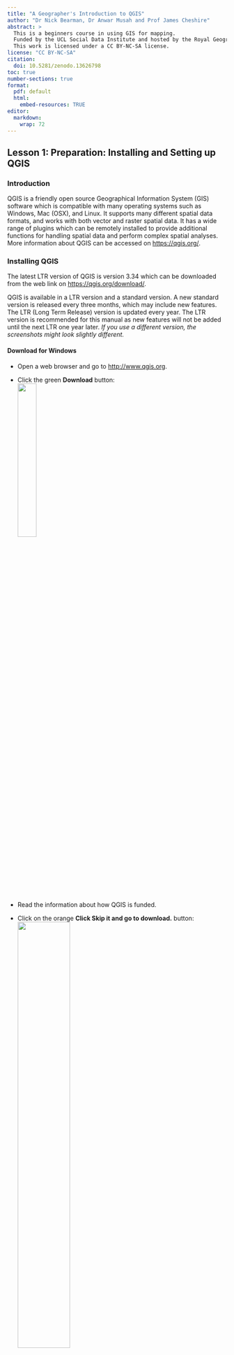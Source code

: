 ```yaml
---
title: "A Geographer's Introduction to QGIS"
author: "Dr Nick Bearman, Dr Anwar Musah and Prof James Cheshire"
abstract: > 
  This is a beginners course in using GIS for mapping. 
  Funded by the UCL Social Data Institute and hosted by the Royal Geographical Society with IBG [online](https://www.rgs.org/research/higher-education-resources/a-geographers-introduction-to-qgis).
  This work is licensed under a CC BY-NC-SA license.
license: "CC BY-NC-SA"
citation: 
  doi: 10.5281/zenodo.13626798
toc: true
number-sections: true
format: 
  pdf: default
  html: 
    embed-resources: TRUE
editor: 
  markdown: 
    wrap: 72
---
```


```{=html}
<!-- Creative commons license
logo

This work is licensed under a Creative Commons Attribution-NonCommercial-ShareAlike 4.0
International License. You are free to share – copy and redistribute the material in any medium
or format. You are free to adapt – remix, transform and build upon the material. You may not
use the material for commercial purposes. If you have any questions, or concerns – please send
an email to Anwar Musah (a.musah@ucl.ac.uk)

-->
```
\newpage

## Lesson 1: Preparation: Installing and Setting up QGIS

### Introduction

QGIS is a friendly open source Geographical Information System (GIS)
software which is compatible with many operating systems such as
Windows, Mac (OSX), and Linux. It supports many different spatial data
formats, and works with both vector and raster spatial data. It has a
wide range of plugins which can be remotely installed to provide
additional functions for handling spatial data and perform complex
spatial analyses. More information about QGIS can be accessed on
<https://qgis.org/>.

### Installing QGIS

The latest LTR version of QGIS is version 3.34 which can be downloaded
from the web link on <https://qgis.org/download/>.

::: callout-note
QGIS is available in a LTR version and a standard version. A new
standard version is released every three months, which may include new
features. The LTR (Long Term Release) version is updated every year. The
LTR version is recommended for this manual as new features will not be
added until the next LTR one year later. *If you use a different
version, the screenshots might look slightly different.*
:::

#### Download for Windows

-   Open a web browser and go to <http://www.qgis.org>.\

-   Click the green **Download** button:\
    ![](images/qgis-download-now.png){width="30%"}

-   Read the information about how QGIS is funded. 
-   Click on the orange **Click Skip it and go to download.** button:\
    ![](images/qgis-skip-and-download.png){width="50%"}

-   Download the latest version of the long term release **Long Term Version for Windows (3.34 LTR)**.

    ![](images/qgis-download-ltr.png){width="65%"}

-   Save the file `QGIS-OSGeo4W-3.34.9-1.msi` somewhere you can find it,
    e.g. **Downloads**.

*The file is quite large (\~1.2GB) so might take a while to download.*

-   Open your **Downloads** folder where you saved the `QGIS-OSGeo4W-3.34.9-1.msi`
    file.

-   Open the `QGIS-OSGeo4W-3.34.9-1.msi` file.

-   Choose **Run**.

-   Click **Next** to run through the installation process, and agree to
    the License Agreement.

-   Click **Yes** if needed to allow QGIS to be installed.

*The installation process shouldn't take too long - it took about 3
minutes on my computer.*

-   Click **Finish** when the process is complete.

#### Download for macOS

-   Click the green **Download** button:\
    ![](images/qgis-download-now.png){width="30%"}
    
-   Read the information about how QGIS is funded. 
-   Click on the orange **Click Skip it and go to download.** button:\
    ![](images/qgis-skip-and-download.png){width="50%"}
    
-   Download the latest version of the long term release **Long Term Version for Windows (3.34 LTR)**.

    ![](images/qgis-download-ltr-macos.png){width="65%"}

-   Save the file `qgis-macos-ltr.dmg` somewhere you can find it,
    e.g. **Downloads**.

*The file is quite large (\~1.6GB) so might take a while to download.*


-   Open your **Downloads** folder where you saved the `qgis-macos-ltr.dmg` file.

-   Click on the `qgis-macos-ltr.dmg` file to open it.

-   Click **Agree** to agree to the licence terms.

![](images/qgis-install-oxs-terms.png){width="60%"}

-   Wait for OSX to verify the file.

-   Click and drag the **QGIS** app into the **Applications** folder in
    this window:

    ![](images/qgis-osx-install.png){width="75%"}

-   Once QGIS is installed, you should be able to open it from the
    Applications folder.

If you have any problems, have a look at
<https://www.geeksforgeeks.org/how-to-download-and-install-qgis-on-macos/>

*After installing QGIS, the first launch attempt may fail due to security protections. To enable QGIS, control-click on its icon in your Applications folder and select Open in the context menu. A confirmation dialog will display where you need to click the Open button again. This only has to be done once.*

```{=html}
<!-- 

*QGIS is not yet signed/notarised as required by MacOS, so when you
first launch the app, hold down the Option key, right click on the QGIS
app icon and choose Open.* ###A SCREENSHOT OF THIS MAY BE USEFUL - IF
YOU DO NOT USE MACOS JUST MAYBE FIND IT ON GOOGLE

-->
```
::: callout-note
## **macOS / macBook Users**

All the screenshots were taking using QGIS on Windows, so things might
look a little different on macOS. However all the same features are
there and you will be able to follow the materials without any problems.
:::

#### OSGeo4W Network Installer

When you download QGIS, you also have the option of the OSGeo4W Network
Installer for Windows. This is useful if you are a frequent user of
QGIS. It makes upgrading QGIS much easier, and can also allow you to
install multiple versions on one computer. When you first go through
these instructions, stick with the stand alone installer.

### Setting up QGIS

Once QGIS is installed, the icons will be included in the Start menu and
on the Desktop. Do the following to open QGIS Desktop:

-   Click on the **Start** button and browse through the applications
    that have been listed in alphabetical order. Browse down to the
    letter Q where you should see QGIS 3.34.9 folder shown as New.

-   Expand this folder by clicking on it. There will be a number of
    other applications as well. The one we want to open is **QGIS
    Desktop 3.34.9**.

    ![](images/qgis-start-menu.png){width="50%"}

-   Click on the icon to open **QGIS Desktop 3.34.9**.

-   A green splash screen will appear while QGIS loads. Wait for the the
    program to load.

When opening QGIS for the first time, you are greeted with a brand new
window which looks like the example below:

![](images/qgis-open.png)

This is QGIS main interface.

To begin with, there is a list of news items (top-right) and a list of
project templates (bottom-right). There is also Recent Projects which
will list your recently opened projects (currently blank).

-   Click **Project \> New Project** or the New Project icon
    ![](images/new-project.png){height="20"} (top-left) to start a blank
    project.

The interface has three components which you will be using:

1.  Section 1 is home to the **menu** and **toolbars**. This tool allows
    the user to access various menu tabs such as the **Project**,
    **Edit**, **View**, **Layer** and **Plugins**. The menu tabs are
    position on top of the toolbars. The toolbars correspond to the
    various icons which allows the user immediate access to some
    functions.

2.  Section 2 is the **Layer Panel** (or Table of Contents). It enables
    the user to see which list of spatial and non-spatial data are
    loaded into QGIS.

3.  Section 3 is the **Display window**. It shows which spatial data are
    active in our Layer Panel. Here, we can visualise our spatial data
    and see constructions of our maps.

![](images/qgis-blank-project.png)

There are some additional toolbars that we will need for some of the
tutorials. We will add these as we go through the material.

\newpage

There are some basic functions in the toolbar will use often during the
tutorial series. Here are some of the functions in the Menu and Layer
toolbars:

| Useful Toolbar Icons                                  | Descriptions                                |
|--------------------------|----------------------------------------------|
| ![](images/new-project.png){height="40"}              | Open a new QGIS project                     |
| ![](images/open-project.png){height="40"}             | Open an existing QGIS project from a folder |
| ![](images/save.png){height="40"}                     | Save the current QGIS project               |
| ![](images/new-print-layout.png){height="40"}         | Create a new Print Layout (see Lesson 4)    |
| ![](images/pan-map.png){height="40"}                  | Pan the map                                 |
| ![](images/zoom-in.png){height="40"}                  | Zoom into the map                           |
| ![](images/zoom-out.png){height="40"}                 | Zoom out of the map                         |
| ![](images/zoom-full.png){height="40"}                | Zoom to full extent of your data            |
| ![](images/open-data-source-manager.png){height="40"} | Open data source manager (to add data)      |

\newpage

## Lesson 2: Adding Spatial Vector Data in QGIS

| Learning Outcomes                                     | GIS Concepts                             |
|-----------------------------------------|-------------------------------|
| Understand vector and raster data                     | Vector data, Raster data (Lesson 5) |
| Extract data from a zip file                          | \*.zip file                       |
| Saving QGIS Project file                              | \*.qgz file                        |
| Opening and symbolising vector data from a shape file | \*.shp files                |

### Introduction

We will learn how to add different types of vector spatial data into
QGIS. There are two distinct formats in which geographical information
can be stored -- these are known as **Vector** and **Raster**.

-   **Vector data:** Represents data with a geographical location as a
    series of discrete objects. These are stored as either points, lines
    or polygons. A vector is useful for storing data that has discrete
    boundaries, for example, country boundaries, streets and individual
    point locations of places (i.e. a building, town or city).

-   **Raster data:** Considers geographical data as a grid of equal
    sized cells. Each of these cells contains a number that represents
    the data. Raster data is very useful for storing data that varies
    continuously on a surface. Examples include surface elevation,
    temperature, rainfall, air pollution, population density or
    satellite images.

For now, we will be focusing of vector data (later in Lesson 5 we will
learn more about raster data). We will learn how to add vector spatial
data into QGIS and construct a basic atlas of Africa showing its major
cities and how their roads are connected.

### Downloading data

For each lesson, you will need to download the data we are using and
extract it. We provide the data as a zip file, which is a series of many
files compressed together. To work with the data you need to download it
and extract it.

-   Download the data for Lesson 2: `lesson-2-data.zip` from the website
    and save it somewhere you can find it.

-   Extract the file by right-clicking `lesson-2-data.zip` and choosing
    **Extract All...**.

![](images/extract-data-1.png){width="60%"}

-   Click **Extract**. The files will be extracted and a new window will
    appear. There should be 18 files, and they should look like this:

![](images/extract-data-2.png){width="60%"}

### Opening and saving a new project in QGIS

Open QGIS Desktop 3.34 (as explained in Section 1.3) by clicking on the
icon and you will be greeted with a blank window which reads Recent
Projects. We are going to open a New Project for this practical session
and save this project as `Lesson-2.qgz`:

-   Click on the icon located in the toolbar to open a New Project
    ![](images/new-project.png){height="20"} *(top-left of the screen)*

![](images/new-project-qgis-window.png){width="100%"}

-   This will create a blank, new project for our work.

-   Save it by using the **Save** icon ![](images/save.png){height="20"}

-   Browse to where ever you want to save the file. Type in the name
    `Lesson-2` and click **Save** to save it.

![](images/save-project.png){width="60%"}

When working in QGIS it is always good practice to save your project
frequently. This feature saves your progress, and so if you were to
close QGIS and re-open the application, your project will be listed in
the **Recent Projects** menu. You can then select which project you want
to open, and continue where you had left off.

### Displaying vector data in QGIS

Let's start to view some spatial data in the **Display** window. We are
going to construct a basic atlas of Africa which shows the location of
major cities and road networks. We have the following vector data (or
shape files (.shp)) for the whole of Africa, the 186 major cities and
over 400,000 km of roads:

-   `Africa_countries.shp`
-   `Major_cities.shp`
-   `Major_roads.shp`

Let's load these shape files starting with Africa as the base layer to
our Display window:

-   Click on the **Open Data Source Manager**
    ![](images/open-data-source-manager.png){height="20"} icon in the
    Layer Toolbar.

![](images/data-source-manager.png){width="100%"}

This will bring up a small menu called the **Data Source Manager**. This
allows the user to navigate the directory to select their data.

![](images/add-shape-file.png){width="80%"}

-   Select **Vector** on the left.

-   Click on the **Browse** button ![](images/browse.png){height="20"}
    and go to the location of your downloaded data and select the shape
    file `African_countries.shp`.

-   Click **Open**. The selection and the path to the shape file's
    location will be shown in the Vector Dataset(s) panel

-   Click on the **Add** button to add shape file into the Display
    window

-   Click **Close** to close the Data Source Manager menu

![](images/africa-map.png){width="80%"}

The shape file for Africa has been added as a layer -- you can see this
in *Layers Panel*. The contains the boundaries of the
`African_countries` layer. This vector data is a typical example of a
polygon.

Now let's include road networks in Africa and the cities to the atlas --
repeat the above steps by adding the data in the following order:
`Major_roads.shp` and `Major_cities.shp`.

As you can see, the shape files for the roads and cities have been added
as layers in the Layer Panel. The dots correspond to the point location
of cities, and the roads are represented by the lines. The vector data
for the cities are classed as points, whereas those for the roads are
termed as lines.

![](images/africa-map-2.png){width="80%"}

::: callout-note
**Colours:** QGIS automatically chooses a colour at random when adding
new data. You can see in my example it has chosen brown for the
countries, yellow for the roads and orange for the cities. We can change
this; which we will do in the next section.
:::

### Changing the visual and colour properties of vector data

At the moment the image in the Display window does not qualify as a
decent atlas. We are going to modify the colours and symbology for
Africa, the roads and the cities; and show the sea surrounding the
continent. Let's give Africa a land colour of bone yellow:

-   Right-click on the layer `African_countries` in the Layers Panel and
    select **Properties**

-   The Layer Properties menu for African_countries will appear -- on
    the left-hand side of the menu, select **Symbology**.

-   Select **Simple Fill** to change the fill colours of the polygons.
    This is located on the top of the right-hand side panel of the Layer
    Properties menu

![](images/fill-colour.png){width="80%"}

-   Click the down arrow to the right of on the selection bar of **Fill
    color** to select the desired colour.

-   This will show the Colour Wheel you can use this to choose the
    colour. You can rotate the Triangle by dragging the vertical bar
    around the colour-wheel to select a colour -- this is referred to as
    Hue region. Lightness of the colour is controlled by dragging the
    circular held within the Triangle.

-   Play around with the colour parameters and try to select one that
    represents a bone yellow colour.

-   Click **OK**.

You can repeat the above steps for changing the colours for the roads
and cities by going into their properties. When you access the
**Symbology** menu for the lines and point data -- ensure to select
**Simple Line** and **Simple marker** respectively, in the right-hand
side panel of the Layer Properties to change their appearance.

Explore the options and make the following changes:

-   `Major roads` -- choose *Dark Grey* colour and *Stroke width* (line
    thickness) *0.15mm*

-   `Major cities` -- choose *Black* colour and *Size* (diameter of
    point) as *1.0mm*

We can change the background colour of the Display window to represent
the sea surrounding Africa. This can be done by:

-   Click on the tab **Project** located on the top Menu toolbar, and
    then click on **Properties**
-   The Project Properties menu will appear. If it is not already selected, choose **General** on the left hand side. 
-   Click on the arrow for the **Background color** section and select *Sea Blues* from the
    colour-wheel
-   Click **OK**

The resulting atlas appear as follows in the Display window:

![](images/africa-map-3.png){width="100%"}

Now that we are done constructing our Atlas, we can end this project by
saving it -- click on the save icon ![](images/save.png){height="20"} to
save and overwrite `Lesson-2.qgz`.

### Summary

We constructed a basic Atlas showing the locations of big cities and
roads in Africa, and familiarised ourselves with adding shape files in
QGIS, and knowing what constitutes a point, line and polygon data.
Finally, we learnt how to modify the appearance of these vector data by
accessing their properties.

In the next tutorials, we will focus on the data science of managing
spatial layers -- the optimal way of arranging vector layers in the
Layer Panel and modifying their properties for optimal visualisation. We
also learn how to import spreadsheet data containing attribute
information and perform attribute joins. Ultimately, these techniques
will be used visualise the distribution of poverty in Nigeria.

### Appendix: Lesson 2

**Data source(s):**

African_countries Shape file
-   [https://www.geoboundaries.org/downloadCGAZ.html](https://www.geoboundaries.org/downloadCGAZ.html)

Major_cities Shape file
-   [https://www.naturalearthdata.com/downloads/50m-cultural-vectors/](https://www.naturalearthdata.com/downloads/50m-cultural-vectors/)

Major_roads Shape file 
-   [https://www.naturalearthdata.com/downloads/10m-cultural-vectors/roads/](https://www.naturalearthdata.com/downloads/10m-cultural-vectors/roads/)

**Citation(s):**

Runfola, D. et al. (2020) geoBoundaries: A global database of political
administrative boundaries. PLoS ONE 15(4): e0231866.
[https://doi.org/10.1371/journal.pone.0231866](https://doi.org/10.1371/journal.pone.0231866)

\newpage

## Lesson 3: Layer Management and Properties in QGIS

| Learning Outcomes                    | GIS Concepts          |
|--------------------------------------|-----------------------|
| Working with multiple layers         | Layers window   |
| Symbolysing data                     | Symbology       |
| Joining spatial and non-spatial data | Attribute Joins |
| Creating a choropleth map            | classification  |

### Introduction

In the previous tutorial, we learnt how to add vector data to QGIS; however,
we did not discuss data layer management. When adding spatial data QGIS
will arrange them in such manner whereby the layers are superimposed on
top of each other. The order of this is very important. If a **polygon**
layer is above a **point** or **line** layer can completely mask the
**points** and **lines**. Similarly, for **polygons** as well, the
extents of a district can be masked out completely by a higher
administrative boundary (e.g. state or country-level). See figure below
which shows the `National_boundary` (beige) and
`Local_Government_Authorities` (brown) layers completely covered by the
`State_boundaries` layer (red). The `African_countries` layer (grey) is
only visible because it is larger than the other layers:

![](images/layer-order-1.png){width="80%"}

In this tutorial, we will strictly be dealing with vector **polygon**
data. Here, we will focus on effective ways of layer management and
further ways for modifying the properties of the layers. Further layer
management includes **attribute joins** to merge spatial and non-spatial
data. Ultimately, these techniques will lead us to construct an Atlas
for Nigeria showing the prevelance of poverty across all districts.

If you have not already, please make sure to download and extract the
corresponding dataset for Lesson 3 from the website. If you are not sure
how to do this, please follow the instructions from Lesson 2.

### Layer management

Open QGIS Desktop by clicking on the icon and then open a **New
Project** ![](images/new-project.png){height="20"} for this practical
session and save it as `Lesson_3.qgz`

Let's begin by adding all at once the following vector layers into the
**Display** window:

-   `African_countries.shp` (shape file for all countries in Africa)

-   `National_boundary.shp` (shape file for Nigeria's national boundary)

-   `State_boundaries.shp` (shape file for Nigeria's state borders)

-   `Local_Government_Authorities.shp` (shape file for Nigeria's
    districts)

You can load everything in to the **Display window** by selecting the
files with extension (*.shp*) by holding the CTRL button on the keyboard
each time you click on a file:

-   Click **Open Data Source Manager**
    ![](images/open-data-source-manager.png){height="20"} in the Layer
    Toolbar. This will bring up a menu called the **Data Source
    Manager**.

-   The **Data Source Manager** allows you to navigate to the directory
    and select the data you want to add.

-   You can add many different types of data. Make sure **Vector**
    ![](images/data-source-manager-vector.png){height="20"} is selected
    on the left hand side.

-   Click on the **Browse** ![](images/browse.png){height="20"} button

-   Go to the folder where you downloaded and extracted the data for
    Lesson 3.

-   Select the listed shape files by holding the CTRL button and
    clicking on each one in turn them. *Make sure to select only files
    with extensions ending with (.shp).*

Tip: you can filter your window to just shape files by selection **ESRI
Shapefiles** instead of **All files**.

-   Click on **Open**.

-   Click on the **Add** button to add the shape files into the
    **Display window**

-   Click **Close** to close the Data Source Manager menu.

![](images/add-vector-layers.png)

The shape files for Africa, and corresponding national and
administrative borders for Nigeria have been added as a layer - you can
see this in the **Layers Panel**.

![](images/add-vector-layers-2.png)

Notice, the layers are ordered at random and the colours are also chosen
at random.

You can inspect the order of the layers by unchecking their tick boxes
![](images/check-box.png){height="20"} to deactivate them. By checking
them you will see that the layer showing the African countries covering
details about the administrative boundaries for Nigeria.

The *ideal* arrangement of these layers are:

-   Local_Government_Authorties.shp

-   State_boundaries.shp

-   National_boundary.shp

-   African_countries.shp

We can manipulate the layers by simply dragging them (up or down) to
order in the *Layers Panel* (see above).

In theory, this is the ideal arrangement for most layers. However, it is
not the best arrangement in this case because it stops us knowing which
**State** each **Local Government Authority (LGA)** belongs to. You can
zoom to the extents of Nigeria see this notion:

-   Click on the *Local_Government_Authority* layer in the Layer Panel
    to highlight it

-   Click on the **Zoom To Layer**
    ![](images/zoom-to-layer.png){height="20"} *(two to the left of Zoom
    Full)* to zoom in to the extent of *Local_Government_Authority*.

![](images/zoom-to-later-toolbar.png){width="40%"}

*An alternative method is to right-click on the
Local_Government_Authority layer in the Layer Panel and choose Zoom to
Layer(s).*

In order to show the States without entirely covering the LGAs - we will
need to first superimpose and make this the topmost layer and then
manipulate its layer properties by rendering it transparent:

-   Drag the *State_boundaries* shape file in the Layers Panel to the
    top

-   Next, right-click on the *State_boundaries* and select
    **Properties** to access the **Layer Properties** menu

-   Select **Symbology** on the left-hand side of the Layer Properties
    menu

-   Select **Simple Fill** in the which is located in the top white box
    on the right-hand side of the Layer Properties menu

-   We want to change two parameters: **Fill style** and **Stroke
    width** (i.e. line thickness). In the **Fill style** select **No
    Brush** to render polygons transparent. Change the *Stroke width* by
    typing 0.66 (in mm). *You can also use the up/down icon arrows to
    adjust the value.*

::: callout-note
**Important**: the first action will let us see through the areas of the
State polygons so as to visualise the LGAs while enabling us to
visualise its borders as well. The second action will help us
distinguish between the borders.
:::

-   Click **OK**.

![](images/layer-properities-no-fill.png)

Repeat the above steps for Nigeria's national borders
(`National_boundary`) by making this the topmost layer and applying the
following changes: **Fill style** as **No Brush** and **Stroke width**
as **0.86** (mm).

Finally, lets add this change to the `Local_Government_Authorities`
layer: **Stroke width as 0.16 (mm)**.

The resulting layer should be as follows:

![](images/nigeria-map-1.png)

This is the best arrangement for these type of vector layers. Let us add
some final touches by adding the colour of the sea, and changing the
Fill colours for the LGAs and Africa countries using Light Grey and Dark
Grey, respectively. Do you recall the steps used in Lesson 2?

![](images/nigeria-map-2.png)

Nice! We have established a good template to which we can construct our
showing levels of poverty. Now is great time to save our progress for
this project by clicking on the **Save** icon
![](images/save.png){height="20"}

### Importing non-spatial data and performing attribute joins

We have provided a non-spatial data as an Excel spreadsheet, saved in
CSV format (Comma Separated Values) which contains LGA-level prevalence
of poverty in 2014 (the fraction of population living in poverty as
defined by \$1.40 a day in 2010 prices). *The data are from the FAO,
part of the UN. See Appendix for details.*

We can import this in the following steps:

-   Click **Open Data Source Manager**
    ![](images/open-data-source-manager.png){height="20"} in the Layer
    Toolbar.

-   Click on the **Delimited Text** entry on the left
    ![](images/data-source-manager-delimited-text.png){height="20"} and
    search for data set by clicking on Browse button
    ![](images/browse.png){height="20"}.

-   Select the Excel sheet (.csv) `nigeria_2014_poverty-admin-2.csv` and
    click **Open**.

-   Under **File Format**, select the **CSV** (comma separated values)
    option to tell QGIS we are importing data in CSV format.

-   Expand the **Record and fields** options and make sure the section
    **First record has field names** is checked. Here, we are telling
    QGIS that the file has column names.

-   Expand the **Geometry Definition** and make sure **No geometry
    (attribute only table)** is checked. Here, we are telling QGIS that
    this is a non-spatial dataset.

-   Click on **Add** and **Close**.

![](images/add-delimited-text-file.png)

The imported data will appear as an attribute table in the **Layers
Panel**.

![](images/add-delimited-text-file-layers-panel.png){width="60%"}

QGIS allows the user to access the attribute tables of both spatial and
non-spatial data. To see the contents to the imported data -- you can
simply right-click on `nigeria_2014_poverty-admin-2` in the Layers Panel
and select **Open Attribute Table**. You can see that the data contains
five fields:

-   **GID_2**: Unique identification code for LGAs

-   **State**: The name of the state that the LGA falls in in Nigeria

-   **LGA**: The name of the LGA in Nigeria

-   **Poverty**: Estimated levels (or prevalence) of poverty in a LGA

-   **Population_2014**: Overall number of people in a LGA at 2014

-   **Poverty_Rate**: The proportion of the total population who live in
    poverty

-   **Poverty_Count_2014**: Estimated number of people living in poverty
    in 2014 (below \$1.40 a day)

![](images/poverty-attribute-table.png)

We want to map the field **Poverty**; however, we cannot do much with
this attribute table unless we merge it with some other spatial data.
Now, open the **attribute table** for the LGA layer by right clicking on
`Local_Government_Authorities` and selecting Open Attribute Table. You
can see this also contains five fields:

-   **ISO3**: A three-digit unique identification for a country

-   **Country**: The name country of the LGAs

-   **States**: The names of the Nigerian state the LGA is in

-   **LGA_ID**: Unique identification code for LGAs

-   **Districts**: The name of the LGA in Nigeria

-   **Alt-Name**: An alternative name for the LGA

![](images/lga-attribute-table.png)

We can merge the attribute table (i.e., `nigeria_2014_poverty-admin-2`)
with our spatial data (i.e. `Local_Government_Authorities`) using the
common field, `GID_2` and `LGA_ID`. This is called an *Attribute Join*.

-   Right-click on `Local_Government_Authorities` and select
    **Properties** to access its **Layer Properties** menu

-   On the left-hand side of the Layer Properties menu select **Joins**
    ![](images/attribute-table-joins.png){height="20"}

-   Click on the green plus sign ![](images/plus.png){height="20"} to
    choose the layer you wish to join with
    `Local_Government_Authorities`

-   Another menu called **Add Vector Join** will appear. Under **Join
    layer** select the attribute table `nigeria_2014_poverty-admin-2`

-   Next, under **Join field** select `GID_2`. *Here, we are telling
    QGIS that we want to use the field `GID_2` from
    `nigeria_2014_poverty-admin-2` as our joining field*.

-   Under **Target field** select LGA_ID. *Here, we are telling QGIS
    that we want to use `LGA_ID` from `Local_Government_Authorities` as
    our target field.*

-   Check the tick box for **Custom field name prefix** and expand this
    section. Place an underscore '\_' in the space.

-   Click **OK** on the Add Vector Join menu.

-   Click **OK**.

![](images/add-vector-join.png)

Open the **attribute table** of `Local_Government_Authorities` to view
it contents. As you can see, the join has linked the two datasets. Now,
let's save this new spatial dataset as a shape file and name as
`LGA_Poverty_Prevalence_2014.shp`.

You can do this by:

-   Right-clicking on **Local_Government_Authorities** and selecting
    **Export**, and then **Save Features as...**

-   The **Save Vector Layer as...** menu will appear. Under **Format**
    select **ESRI Shapefile**

-   Under **File name**, click on the browse
    ![](images/browse.png){height="20"} button and select the
    destination to save your shape file. Here, name it as
    `LGA_Poverty_Prevalence_2014.shp`

-   Make sure the **Coordinate Reference System (CRS)** is set to
    `EPSG:4326 - WGS84`

-   Make sure the **Add saved file to map** is checked

-   Click **OK**

![](images/save-vector-layer-as.png)

This should add new shape file containing our estimates to Layers Panel.
We have a quite a lot data layers in QGIS. We are now in the position to
construct our poverty maps in the Display window.

### Map construction

We can generate a map showing the distribution of poverty in Nigeria.
The steps are as follows:

-   Right-click on the `LGA_Poverty_Prevalence_2014` layer and select
    **Properties** to access its **Layer Properties** menu

-   On the left-hand side of the Layer Properties menu select
    **Symbology** tab and at the topmost section of the menu select
    **Graduated**

-   We want to display the Poverty Rate. In **Value** select the field
    name `_Poverty_R`

-   In **Color ramp**, click the arrow
    ![](images/down-arrow.png){height="20"} to expand the selection of
    colours. Choose **All Color Ramps** and then choose **OrRd**.

\*There are lots of pros and cons to different colour selections.
Traditionally one shade, going from light to dark is a good choice for
choropleth maps like this one. Usually, darker colours represent higher
values and lighter colours represent lower values. Color Brewer
(https://colorbrewer2.org/) is a great website which discusses colour
choices, and if you want more details have a look at [Brewer et al. (2013)](https://www.tandfonline.com/doi/abs/10.1559/152304003100010929).

-   In **Mode**, you can specify the method for which classes are
    generated (i.e. equal interval, equal count, natural breaks,
    standard deviation or pretty breaks). For this example -- select
    **Natural Breaks (Jenks)** and type **7** in Classes to generate
    seven groups

-   Click **OK**

![](images/symbology-choropleth-map.png)

The resulting map should be as follows:

![](images/poverty-map.png)

You can see the LGA level prevalence of poverty in 2014 are represented
as a legend under layer `LGA_Poverty_Prevalence_2014` with the lowest
intensity represented by very pale red and highest as dark reds.

Now that we are done constructing our Atlas, we can end this project by
saving it -- click on the save icon ![](images/save.png){height="20"} to
save and overwrite `Lesson_3.qgz`.

### Summary

We constructed a basic Atlas showing the LGA prevalence of poverty in
Nigeria. We learnt some steps on how to manage layers to get the best
arrangement for optimal visualisation. We have done further layer
manipulation of layer properties and symbology. Finally, we conducted
attribute joining of both spatial and non-spatial data sets.

So far, we have only constructed our maps in the Display window. The
next step is to learn how to create high quality publication style maps
in QGIS' Print Layout -- this is useful especially if one needs to
create maps for articles or share results with other stakeholders or
researchers.

### Appendix: Lesson 3

**Data source(s):**

African_countries Shape file
- [https://www.geoboundaries.org/downloadCGAZ.html](https://www.geoboundaries.org/downloadCGAZ.html)

States_boundaries Shape file
- [https://gadm.org/download_country_v3.html](https://gadm.org/download_country_v3.html)

Local_Government_Authorities Shape file
- [https://gadm.org/download_country_v3.html](https://gadm.org/download_country_v3.html)

Poverty Data
- [https://data.apps.fao.org/catalog/dataset/poverty-map-nigeria-2014](https://data.apps.fao.org/catalog/dataset/poverty-map-nigeria-2014)

**Citation(s):**

Brewer, Cynthia A., Hatchard, Geoffrey W. & Harrower Mark A.  (2003) ColorBrewer in Print: A Catalog of Color Schemes for Maps, Cartography and Geographic Information Science, 30:1, 5-32, [https://doi.org/10.1559/152304003100010929](https://doi.org/10.1559/152304003100010929)

Runfola, D. et al. (2020) geoBoundaries: A global database of political
administrative boundaries. PLoS ONE 15(4): e0231866.
[https://doi.org/10.1371/journal.pone.0231866](https://doi.org/10.1559/152304003100010929)

\newpage

## Lesson 4: Visualisation using Print Layout in QGIS

| Learning Outcomes                         | GIS Concepts            |
|-------------------------------------------|-------------------------|
| Create a publication ready map            | Print layout tool (p37) |
| Understand why scale & size are important | Scale bar (p42)         |
| Adding a north arrow                      | North arrow (p44)       |
| Showing context to the map reader         | Inset maps (p45)        |
| Explaining symbology                      | Legends (p49)           |

### Introduction

Up until this point, we have focused on working with different layers,
layer arrangement and the creation of the atlas in the Display window of
QGIS. This is fine to look at data, but QGIS has a much more flexible
and useful tool for creating maps - the Print Layout tool. This allows
you to add legends, scale bars, titles, inset map and many other things
that you need to create a professional map. You can then export this as
an image or print it out - ready for inserting into a report, article or
sharing as a stand alone map.

Here is an example of a completed map in print layout:

![](images/helminths-map.png){width="80%"}

This is an example of an epidemiological map showing details of the
endemicity status of soil transmitted health infections (an intestinal
parasitic worm) in local areas of Nigeria. Can you spot all the
important features and finishing touches for this map?

*Map from: Expanded Special Project for Elimination of Neglected
Tropical Diseases (ESPEN) (http://espen.afro.who.int/countries/nigeria)*

Take a look carefully at the image below. We have highlighted all the
essential features that should be included in a completed map.

![](images/helminths-map-labelled.png){width="80%"}

1.  Map title
2.  Legend
3.  Map inset
4.  North Arrow and Map scale
5.  Map canvas

Remember we constructed an atlas in lesson 3 which showed the LGA
prevalence of poverty in Nigeria. This lesson continues from where we
left off in lesson 3. We are going to use the Print Layout tool to apply
the finishing touches and create a printable map for dissemination.

#### Prerequisites

To attempt lesson 4, you need to have downloaded the data sets for
lesson 3 and gone through this entire manual to have produced the
following map (see below):

![](images/lesson-3-map.png){width="60%"}

You will need to have saved your progress as a project and named it as
`lesson_3.qgz`

We are going to load it for this session. To load the last (or open an
existing) project -- open QGIS Desktop and click on the Open Project
folder icon ![](images/open-project.png){height="20"} located in the
menu toolbar. Navigate to the file's location and open `lesson_3.qgz`.

Make sure you have the resulting map `LGA_Poverty_Prevalence_2014` open.

We are starting a new lesson, so save your project as a new file.

-   Click **Project** \> **Save As...**

-   Name the file `lesson_4.qgz` and save it somewhere you can find it.

### Opening Print Layout tool in QGIS

There are two ways to open the Print Layout tool in QGIS. The first and
quickest approach is for you to click on the **New Print Layout**
![](images/new-print-layout.png){height="20"} located on the menu's
toolbar. The alternative way is to click on the Project menu, then click
**New Print Layout**.

![](images/open-print-layout.png)

You will be greeted with a small window **Create Print Layout** which
asks you to enter a unique title for the print layout title. Type in
this text `Prevalence of poverty in Nigeria (2014)` and click **OK** to
open the Print Layout window.

![](images/create-print-layout.png)

\newpage

The image below provides a quick overview of the layout in Print Layout
(sections are labelled):

![](images/print-layout-window.png)

The main section of the Print Layout window is the **Map Canvas** - this
is where we will create our map.

On the left-hand side of the Print Layout window is the **Print Layout
toolbar**. This section allows us to add the information we need to
create our publication style map.

When using this tool you will always be working between the **Print
Layout toolbar** and the **Layout & Item Properties** tabs (located on
the right-hand side of the panel). The latter is used to make further
alterations to the properties of the map.

### Adding the current map from the Display window to Print Layout

The **Print layout toolbar**, with the commonly used tools labeled:

![](images/print-layout-toolbar.png)

-   To add the current map from the Display window to Print Layout --
    click on the **Add Map** ![](images/add-new-map.png){height="20"} to
    the layout icon located on the left-hand side in the **Print Layout
    toolbar**.

-   Click and drag the crosshair cursor on to the map canvas to draw
    outline of a quadrilateral on map canvas (see image below).

![](images/add-new-map-drag.png)

-   The image will appear when the crosshair cursor is released. When we
    want to optimise the appearance of our image, we can drag the image
    to the bottom, left-hand corner of the map canvas, as well as expand
    its area a bit by dragging its top-right corner.

![](images/resize-map.png)

-   We can move the contents as well, and zoom in & out to the image by
    clicking on the **Move item content** icon
    ![](images/move-item-content.png){height="20"} and dragging the map
    of Nigeria to match approximatley what is shown on screen. To
    zoom-in (or out) gradually -- move the cursor on top the image and
    hold the CRTL key and scroll with you mouse wheel upwards to
    zoom-in, or scroll downwards to zoom-out.

::: callout-note
**Remember**

The **Select/Move Item** tool
![](images/select-move-item.png){height="20"} and the **Move Item
Content** tool ![](images/move-item-content.png){height="20"} are
different. The **Select/Move Item** tool allows you to move items around
on your piece of paper (including the map, legend, etc.). The **Move
Item Content** tool allows you to move the map around within the box.
Try out both tools, and make sure you are happy with the differences.
:::

::: callout-warning
**Now -- this is a very important step! We have to lock the image in
place otherwise, any changes done in the Display window will be
reflected in the Print Layout.**
:::

This can be done in the **Print Manager** section on the right-hand side
panel. Here, you will see four tabs labelled as **Layout, Item
Properties, Guides and Atlas**. Layout and Item Properties are the key
ones we will be using in this work. Click on **Items Properties** and
follow these steps:

-   Under **Layers** check the tick box for **Lock layers**, and then
    check the tick box for **Lock styles for layers** as well

![](images/lock-layers-map.png)

-   Scroll down in **Item Properties** and mark the tick box for
    **Frame** to apply borders around the map (default colour: black).
    You can choose to increase line's thickness to 0.40 mm.

-   To lock out edits, so we don't mistakenly edit them later on, we can
    lock the item. On the top right, there is a panel called **Items**.
    This lists features added to the map canvas -- right now, we only
    have the map of Nigeria which is called **Map 1**. Click on the tick
    box of Map 1 (under the padlock symbol) to lock the edits.

![](images/lock-edits.png)

### Adding a scale bar

It is good practice to always add a scale bar to a map - this provides
the reader a visualise indication of the size the feature, as well as
the distance between features on map. This is particularly important if
the person likely to be reading the map is not familiar with the area. A
scale bar allows them to know how large different features are. There
are various different styles of scale bar, and we are using one which is
a line, with the distance shown with vertical lines.

To add a scale bar:

-   Click on the **Add Scale Bar**
    ![](images/add-new-scale-bar.png){height="20"} icon.

-   Once the icon is clicked - move the crosshair cursor anywhere on to
    map canvas and click it.

-   This should bring the **New Items Properties** menu. Just click
    **OK** to proceed.

-   The scale bar will be added to the map canvas. We can crop away any
    extraneous areas by simply dragging the bottom upwards to fix the
    size of scale bar (see image below).

![](images/crop-scale-bar.png)

We going make some edits to the scale bar - first, we want it to be
positioned at the bottom-left corner inside the map of Nigeria. Also, we
want the scale bar to appear as a line with upwards ticks, and finally,
we need to ensure that the scales are linked with the map of Nigeria.
*See the example map at the beginning to see what we want to end up
with.*

-   Drag the scale bar to the bottom-left corner of the map

-   For the scale bar go into its **Item Properties** and under **Main
    Properties** - **Map** should be set to **Map 1**. This means that
    the dimensions on the scale bar will correspond to what's on **Map
    1**. **Style** should be set to **Line Ticks Up**.

-   Under **Segment** settings - change the way the scale is split: it
    should read **left 0** and **right 2**.

-   In the **Items** panel, click on the check box of <Scale bar> to
    finalise edits and lock it.

![](images/add-scale-bar-screenshot.png)

### Adding a north arrow (or compass)

Similarly, it is always good practice to add a north arrow (or a
compass) to a map -- this feature enables the reader to have a bearings
of direction in which features are facing on a map.

To add an arrow (or a compass):

-   Click on the **Add North Arrow**
    ![](images/add-north-arrow.png){height="20"}

-   Again, once the icon is clicked -- move the crosshair cursor
    anywhere on to map canvas a click it. This should bring the **New
    Items Properties** menu. Just click **OK** to proceed.

-   A north arrow will be added to the map canvas. Go into its **Item
    Properties** and under **Main Properties** -- change the
    **Placement** to **Middle**.

-   Under **SVG Parameters** -- change the **Fill colour** settings to
    **Black**.

-   Crop the image to size by dragging inwards one (or any) of the
    corners to a suitable size. The placement for this compass at the
    top-left corner inside the map of Nigeria (see image below).

-   In the **Items** panel, click on the check box of <Picture> to
    finalise edits and lock it.

![](images/add-north-arrow-screenshot.png)

::: callout-note
**Tip**

If you need to adjust the map, north arrow or scale bar location you
can. Remember the instructions from earlier in this lesson when we
discussed the **Select/Move Item** tool and the **Move item content**
tool (p.43).
:::

### Adding a inset map

A inset map is another important feature in a map. It is a supporting
map feature alongside our parent map (i.e. Nigeria). Insets are
typically displayed at a higher scale showing a much broader view of the
study area.

For instance, the epidemiological map shown earlier (see page 36)
features a map inset which has Africa as a supporting map showing where
Nigeria is in Africa. This is very useful, particularly for readers who
might want to get an understanding of where the study location is in the
world.

-   We can add our map inset to bottom-right corner of the map canvas to
    show the whole of Africa by clicking on the **Add Map**
    ![](images/add-new-map.png){height="20"} and drawing the outline to
    fit in the corner.

-   Notice it has added Nigeria again - this is because it is the main
    layer active in our **Layers Panel**.

-   **DO NOT CLOSE LAYOUT WINDOW** - just open the main QGIS window and
    go to the **Layers Panel**.

-   In the Layers Panel deactivate the following by unmarking their tick
    boxes beside them: `National_boundary`, `States_boundaries`,
    `LGA_Poverty_Prevalence_2014` and `Local_Government_Authorities`.

-   Leave `African_countries` active by not unchecking its tick box.

-   Click on African_countries in the **Layers Panel** to highlight
    selection and then click on the **Zoom to Layer**
    ![](images/zoom-to-layer.png){height="20"} icon to show its full
    extent.

![](images/main-qgis-window.png)

-   Now, return to the Layout window.

-   We can update the image to what's displayed on the Display window by
    going into the **Item Properties** menu (make sure **Map 2** is
    displayed) and clicking on the button **Set Map Extent to Match Main
    Canvas Extent**
    ![](images/set-to-map-canvas-extent-icon.png){height="20"}.

![](images/set-to-map-canvas-extent.png){width="50%"}

-   Again, we can move the contents, and zoom in & out of the image by
    clicking on the **Move item content** icon
    ![](images/move-item-content.png){height="20"} and dragging the map
    of Africa to place. Let's zoom-in (or out) gradually for Africa to
    fit the window. You can move the cursor to the image and hold the
    CRTL key and scroll with the scroll wheel on your mouse upwards to
    zoom-in, or scroll downwards to zoom-out.

**You might notice that the main map changes the layers visible as
well - don't worry, this is fine and we will fix this later on.**

-   We are going to link our map inset (i.e. Map 2) with the Nigeria
    image (i.e. Map 1).

-   Make sure you have **Map 2** selected.

-   Scroll further down in **Item Properties** and expand the option
    **Overviews**. Click on the **Green Plus**
    ![](images/plus.png){height="20"} sign to add an overview -- this
    will be displayed as **Overview 1** in the textbox.

-   Click on the settings **Map frame** tab and select **Map 1**. This
    action will link Map 1 to the map inset which is named as **Map 2**
    in the Items panel. You can see a red show of colour highlighting
    the extent of Map 1 in our map inset.

We have completed our map inset; let's add some final touches to it.

-   Scroll down in **Item Properties** and mark the tick box for
    **Frame** to apply borders around the map inset (default colour:
    black). You can choose to increase the line's thickness to 0.40 mm.

-   In the **Item Properties** and under **Layers** check the tick box
    for Lock layers, and then check the tick box for Lock styles for
    layers. This action will lock the image of Africa.

![](images/overview-map.png){width="80%"}

-   Finally, to complete edits for our added map inset -- click on the
    tick box of Map 2 in the **Items** panel.

::: callout-note
If the layers in your main map have changed, you forgot to do the **Lock
layers** section earlier. Do not worry! Follow these steps to change the
layers back:

-   Go back to the main QGIS window and turn back on
    `National_boundary`, `States_boundaries`,
    `LGA_Poverty_Prevalence_2014` and `Local_Government_Authorities`
    layers.

-   Return to the Layout window.

-   Select **Map 1** in the **Items** panel. You need to unlock it to be
    able to do this.

-   Click **Refresh** ![](images/refresh.png){height="20"} to get QGIS
    to check what layers are visible. If you are happy with the layers
    shown, click **Lock layers** and then lock **Map 1**.
:::

![](images/lock-layers.png){width="50%"}

### Adding Legends

It is always a good idea to include a key or legend in your map to
explain whichever geographical phenomenon your map is showing.

Here, we are showing the distribution of poverty at LGA-level across
Nigeria. We can add our legends in the following steps:

-   Click on the **Add Legend** ![](images/add-legend.png){height="20"}
    icon.

-   Again, once the icon is clicked -- move the crosshair cursor
    anywhere on to the map canvas and click. This should bring the **New
    Items Properties** menu. Click **OK** to proceed.

-   This will add the legend to our template. This will also appear as
    **Legend** in the list of items in the **Items** panel. Drag the
    legends into position beside Map 1 and above Map 2.

-   In the Items Properties, under Legend items untick **Auto Update**
    ![](images/auto-update.png){height="20"}.

::: callout-note
**Tip**: Auto-Update links the layer names in the main QGIS window to
the layer names in the legend. This can be really useful when you are
creating your map, but quite unhelpful when you are finalising your map.
As we want to change the layer names in the legend, we need to untick
this.
:::

-   We only want include the main layer with the colour ramps (i.e.
    `LGA_Poverty_Prevalence_2014`) in the legend. We can remove
    everything else by selecting them and then clicking on the Red Minus
    ![](images/minus.png){height="20"} button.

-   Change the title's subheading **LGA_Poverty_Prevalence_2014** to
    **Prevalence of poverty (%)** by double-clicking on the subheading
    "LGA_Poverty_Prevalence_2014" in the **Legend items**. A **Legend**
    item properties menu will appear -- type in the textbox "Prevalence
    of poverty (%)" and then click the back arrow to save the changes.

![](images/legend-item-properities.png)

-   We also need to tidy up the data categories. Remember that these are
    rates (i.e. vary between 0 and 1) and we would like percentages, so
    we need to multiply them by 100. Equally the decimal place on the
    values (i.e. 11.6%) isn't really needed, so we can round to whole
    percentages (i.e. 12%). Finally, we need to be clear on what the
    boundaries are so we know whther a data point is in one category or
    the other. Click on each legend entry in turn, and update it:

| **Old value** | **New value** |
|---------------|---------------|
| 0.005 - 0.116 | \< 12         |
| 0.116 - 0.214 | 12 - 21       |
| 0.214 - 0.32  | 22 - 32       |
| 0.32 - 0.428  | 33 - 42       |
| 0.428 - 0.532 | 43 - 53       |
| 0.532 - 0.664 | 54 - 66       |
| 0.664 - 0.914 | \> 66         |

-   Finally, to complete edits for our legends -- click on the tick box
    of Legend in the Items panel to lock our changes.

### Adding a title

We can place a title at the top:

-   Click on the **Add Label** ![](images/add-label.png){height="20"}
    and draw an area at full length of the map canvas.

-   Before we add text -- In the **Item Properties**: let's give it a
    Background colour of **Deep Blue** and choose its **Frame** colour
    to be **Black**. Check the tick boxes for **Frame** and
    **Background** and select the colours **Black** and **Deep Blue**,
    respectively.

-   Under **Appearance** setting: check the following for **Horizontal
    alignment** and **Vertical alignment** as **Centre** and **Middle**,
    respectively.

-   Scrolling to the top of **Item Properties** menu -- there is a
    textbox under **Main Properties**. The current heading "Lorem
    ipsum". Change this by typing "Prevalence of residents living in
    poverty (i.e. \<\$1.26 a day) in Nigeria (2014)".

-   The font size is very small. Click on the **Font** drop down menu
    under the **Appearance** settings, and a Text Format menu will
    appear -- here, under **Font style** select **Bold** and choose
    **20** as the text **size**. Click **OK**.

-   Finally, to complete edits for title -- click on the tick box for
    the title in the **Items** panel.

-   We have completed the construction of the map in Print Layout -- we
    can choose to export the map as an image, SVG or document. Export it
    as a PNG image by chooing the first export icon:

![](images/map-export-png.png)

The final map should be as follows:

![](images/Prevalence%20of%20poverty%20in%20Nigeria%20(2014).png)

### Summary

We learned the basic features in a map composition and how to construct
a map that is publication worthy. The next set of tutorials will be
focused more on techniques on data management and spatial analyses --
these will typically include analysis of aggregated data and various
spatial interpolation approaches.

Lessons 1, 2, 3 and 4 are prerequisites for lessons 5 and 6.

\newpage

## Lesson 5: Visualising spatial patterns in aggregated health data in QGIS

| Learning Outcomes                        | GIS Concepts                      |
|------------------------------------------|-----------------------------------|
| Add point data with coordinates          | Delimited Text (p56)              |
| Join data based on spatial location      | Join attributes by location (p58) |
| Aggregate raster data by vector polygons | Zonal Statistics (p66)            |
| Calculating at risk population           | Field Calculator (p67)            |

### Introduction

A key step in most epidemiological analyses from a geographic context is to visualise the spatial patterns of infectious or non-communicable diseases. This allows for an examination of any spatial trends that might be present as well as the generation of hypotheses about factors that may influence the observed patterns. Visualisation is an important facet for communicating the findings to the target audience such as community health workers, public health officials and stakeholders who may use these maps to make decisions on how treatments and intervention are allocated to populations at risk.

Here, we will visualise data from a Schistosomiasis (Schistosoma mansoni) baseline survey from 1998 testing sites in Uganda to explore the spatial distribution in the prevalence of infection to produce a map to support monitoring and evaluation of the national community-based deworming programme.

To construct a district-level map showing the rates of Helminths
 - you will need to perform spatial aggregation of reports to obtain overall reported numbers of positive cases within a
district. Secondly, to better understand the population at risk, we will calculate the rate of cases by dividing the number of cases by the population. 

This tutorial will provide a step-by-step guide for conducting such
spatial analysis in QGIS.

#### Prerequisites

To attempt lesson 5, you need to have completed lessons 1, 2, 3 and 4.
We will be staring a new project, but it is assumed that you know how
to add, import and save spatial data, understand spatial layer
management, as well as knowing how to use Print Layout tool.

### Downloading data

As we did for the previous lessons, please make sure you have downloaded
data for Lesson 5: `lesson-5-data.zip` from the website and extract it.
You should have 14 files.

### Load the required vector files in QGIS

The following shapefiles should be added into the Layers Panel in QGIS:

-   `African_countries.shp` (contains all African countries)
-   `Health_districts.shp` (the health district boundaries of Uganda)

Do you recall in previous tutorials where we gave tips on the best ways
for arranging vector layers in the Layers Panel?

Arrange the layers in this order and apply the following changes via
their **Symbology** settings in the **Layer Properties** menu:

-   `Health_districts` (Fill colour: **Light Grey**; Stroke width =
    **0.16 mm**)
-   `African_countries` (Fill colour: **Dark Grey**)

The map in the Display window should be as follows:

![](images/uganda-boundaries.png){width="80%"}

::: callout-note
**Tip:** You might wonder what is going on in the south-east corner of Uganda. The country boundary ends in a fairly square border, but the health districts do not cover this area completely. Add in an OpenStreetMap base map to see why this is. This is because this is part of Lake Victoria. Odd things like this can happen when dealing with boundaries over bodies of water - which is then arguably compounded when colonial powers divide up land by drawing straight lines on maps with no regard to how the land is already divided or used. From our point of view the national boundary makes sense, but with regard to health districts, this makes less sense as there are no people living in the body of water - apart from on the various islands which are shown. We have to live with it and symbolise it as best we can. Have a look at other maps of Uganda to see how they have dealt with this issue. 
:::


### Importing spatial and victimisation dataset

The following CSV dataset can be imported into QGIS:

-   `Uganda Helminths point data.csv` (CSV file of Helminths testing data)

::: callout-note
**Tip:** This is a CSV file, and can be opened in Excel. Have
a look at it in Excel and see how the data are organised.
:::

The `Uganda Helminths point data.csv` is a spreadsheet and can be made into
spatial data because it contains coordinates of the locations of the
police stations. Therefore when importing it, we need to declare which
fields correspond to longitude and latitude. You can do this by:

-   Click on the **Open Data Source Manager**
    ![](images/open-data-source-manager.png){height="20"} icon in the
    Layer Toolbar.

-   Select **Delimited Text** on the left hand side.

-   Click browse ![](images/browse.png){height="20"} and select
    `Uganda Helminths point data.csv`.

-   Under **File Format** choose **CSV (comma separated values)**.

-   Under **Record and Field Options** -- make sure **First record has field names** is checked to retain the name of the columns.

-   Under **Geometry Definition** -- make sure the **Point coordinates**
    option is checked.

-   Here, you also need to tell QGIS that the **X** field corresponds
    with `longitude` and **Y** field corresponds with `latitude`.

-   Make sure **Geometry CRS** is set to **ESPG:4326 - WGS 84**.

-   Double-check that the **Sample Data** looks like the image below.

-   Click **Add** to import data to the Layers Panel, and then click **Close**. 

![](images/add-delimited-text-file-coords.png){width="60%"}


The Display window should look something like this:

![](images/added-data.png){width="60%"}

The points on the image correspond to the geographical positions of the
data points in Uganda. At the moment, it only exists as a
temporary file in memory as an imported csv file.

We can save these data permanently as a point shapefile by following
these steps:

-   Right-click on the layer `Uganda Helminths point data` in the Layers Panel
-   Click on **Export \> Save Features As...** to open the **Save Vector Layer as...** menu.
-   Under **Format** select **ESRI Shapefile**.
-   Click Browse ![](images/browse.png){height="20"} and select the
    location where you want to save the data.
-   Type in the name `Uganda Helminths point data` and click **Save**.
-   Check that the **CRS** (coordinate reference system) is set to
    **EPSG:4326 - WGS 84**.
-   Make sure that the checkbox **Add saved file to map** is checked.
-   Click **OK** to finish saving the data.
-   Remove the original `Uganda Helminths point data` from the Layers Panel.

![](images/save-vector-layer-as-health.png){width="60%"}

### Aggregation of point spatial data to polygon

Currently we have the point Helminths data. There are many different ways we could use this data now. for example, we could use the points to produce a point map showing the number of reported cases of Helminths:

-   Right-click on the `Uganda Helminths point data` layer and select
    **Properties** to access its **Layer Properties** menu.
-   Choose the **Symbology** tab on the left-hand side of the menu and
    select **Graduated** on the topmost selection bar.
-   We want to display the prevlance of Helminths. In **Value** select the field
    name `sth_prevla`.
-   In **Color ramp**, under **All Color Ramps**, select the colours
    **YlOrRd**.
-   You can specify the classification method (equal, quantile, natural
    breaks, standard deviation or pretty breaks) for generating sets of
    intervals. For this example -- select **Natural Breaks (Jenks)** and
    type `7` in **Classes** to generate seven intervals.
-   Click **Apply** and **OK**.

![](images/symbology-choropleth-map-health.png)

As you can see, there are some obvious spatial patterns in the number
of reported cases, and through visual inspection, there may be
evidence of clustering. However, this map lacks any epidemiological
rigorousness and interest due to the fact that it just total numbers of
cases recorded for each area.

For comparability, we could choose to aggregate the points by health district
in order to know the overall prevlance of Helminths cases that have occurred
within a district. We can also then work out the total population at risk by multiplying the prevlance by the population. 

To do this calculation, we will need Uganda's population census
data for 2020. What is available is population counts gridded at a
resolution of 100m (derived from WorldPop data). Using the district
vector layers (i.e. `health_districts`) -- we will generate two shape
files:

1.  A shape file containing the aggregated counts of Helminths within each
    health district.
2.  A shape file containing the estimated population size of 2020 within
    each district.

The final steps will include merging the two layers before calculating
the population at risk.

### Aggregation of point data to health districts

Currently we have the point Helminths data overlaid on the health boundaries. It's worth looking at the point data attribute table. We want to aggregate this to the health districts to create a choropleth map. If you look closely at the data, you may notice that on the point data, as well as their coordinates (which we used to plot them on the map) we also have the health district listed - under `iu_id_sour`. This matches the health district listed in the `Health_Districts` layer under `iu_id`. 

So we have a choice - we could either aggregate the data based on their location (i.e., the coordinates) or based on which health district they are listed as falling under (the `iu_id_sour` column). This is fairly common with spatial data. It's important to remember that with data like this, there is no guarantee that both forms of data will be consistent - it is quite possible that some points might be located under one district, but be listed in the column as being located in another district. We could do some analysis to check this if we wanted to. 

For this exercise we are going to aggregate the data by the spatial location - i.e., the coordinates showing where the point data are. 

-   Make sure the Processing Toolbox is visible by clicking
    **Processing** and seeing if **Toolbox** is selected. You should be
    able to see the toolbox on your screen (usually on the right hand
    side).

![](images/processing-toolbox.png)

::: callout-note
*If the **Processing** option is not visible (between **Mesh** and
**Help** on the menu bar at the top of the screen) you may need to
enable it. Go to **Plugins \> Manage and Install Plugins**. Go to
**Installed** and search for **Processing**. Make sure the check box is
ticked ![](images/check-box.png){height="20"}. Click **Close** and
**Processing** should appear in the menu bar between **Mesh** and
**Help**.*
:::

-   In the Processing Toolbox, click on **Vector general** \> **Join attributes by location (summary)**.

-   Under **Base layer** select `Health_districs`. This section
    refers to the layer we want to use as a template for aggregating our
    point data.

-   Under **Join layer** select `Uganda Helminths point data`. This section
    refers to the layer we want to aggregate and produce summary
    statistics from.

-   We want to aggregate points that are **contained** by, or that
    **intersect** with polygon of a district. Under **Geometric
    predicate** check the checkboxes for **intersect** and **contain**.

-   Under **Fields to summarise** -- select `st_examin` and `sth_positi` only. These are the fields we are interested in, we want to aggregate all points within a boundary of a district and then take the summation.

::: callout-note
We are actually interested in the `sth_prevla` field - prevlance of Helminths. We could average the prevlance for the points in each health district but this wouldn't give us a very accurate estimate because we are giving equal weight to each point in the health district, which may not be the case in reality. Each point will probably have a different number of tests, and we need to reflect this in the calculations. Instead, we will aggregate the `st_examin` and the `sth_positi` data, and then calculate a new `sth_prevla` for each health district. 
:::

-   Under **Summaries to calculate** select **sum**.

-   Click on **Run**.

::: callout-note
You may get a message (in red) that says `No spatial index exists for join layer, performance will be severely degraded.` This is not necessarily a problem, it is just letting you know that there is no spatial index, which means that the tool will take longer to run than normal. It still works, and for this data, it still is very quick (<1 second, as you can see in the output). So all is fine and you should be able to carry on. This is only relevant with very large data sets, where a spatial index can make things operate faster, but for the size of data we are working with, we can ignore this. 
:::

-   Click **Close** when the aggregation is complete.

![](images/join-attributes-by-location.png)

- This will produce a temporary layer called **Joined Layer** in the
**Layers Panel**. We know this is a temporary layer because of the small
memory chip icon ![](images/temp-layer.png){height="20"} to the right of
the layer name.\
- Save this as a permanent layer by right-clicking on **Joined Layer**
and save it as `Uganda Helminths health districts prevlance.shp`.

Checking the **attribute table** for `Uganda Helminths health districts prevlance` layer we can see the new fields called `sth_examin` and `sth_positi`. `sth_examin` refers to the number of examinations aggregated in a
district, and `sth_positi` refers to the number if positive results within a district.

We are interested in the prelvance, so we need to calculate this:

`sth_positiv / sth_examin`

- Open within the **Attribute Table** for `Uganda Helminths health districts prevlance` layer, choose **Field Calculator**.

- Select **Create a new field**.

- Set **Output field name** to `sth_prevla`.

- Set **Output field type** to **Decimal number (real)**.

- Expand **Fields and Values**. Select `sth_positi`, divide `/` and `sth_examin`. Your window should look like this:


![](images/field-calculator-health.png){width=80%}
- Click **OK**. 

- Now we have a prevlance rate calculated for each health district. 

- Turn off Editing ![](images/toggle-editing.png){height="20"} and choose **Save** when promoted if you want to save the changes. 

Unfortunately, because we are saving our data into a shapefile, we are
limited to how many characters a column name can have, and so QGIS has
cut the end off the column names. 

::: callout-note
**Optional Exercise**

It is very common for these type of data to be put in WHO categories to gauge levels of how infectious are intense at a point/area. The categories are:

-    < 1.0% (Negligible)
-    1.0% to 19.9% (Low risk)
-    20.0% to 49.9% (Moderate risk)
-    \> 50.0% (High risk)

Try setting the classifications to these four groups and show this on the map. 
:::

The aggregation for Helminths prevlance by health district is complete. We will return to this layer in a bit. Now, we will perform the same procedure for the raster population 2020 census data.

### Adding raster data to QGIS

Up to this point, we've been adding only vector data to QGIS. Here, we
will start to add raster data. This raster data will show the population
density i.e., estimated number of people per grid square at a resolution
of 100m (resolution means the size of each of the cells, so in this case
this means that length and width of each grid is 100m).

To add raster data to the display window:

-   Click on the **Open Data Source Manager**
    ![](images/open-data-source-manager.png){height="20"} icon in the
    Layer Toolbar.
-   Click on the **Raster** ![](images/raster.png){height="20"} option.
-   Click on the browse button.
-   Select the file `uga_ppp_2020_UNadj_constrained.tif` and
    click on **Open**.
-   Click **Add** and **Close**.

*Important note: Raster data are often stored as a GeoTIFF (either as
.tif, .tiff, .TIF or .TIFF) format*.

When adding raster data to QGIS, it will, by default, always set the
colour as black and white. This is because the render type (i.e., a
setting in the Layer Properties for raster data) is set to as singleband
gray. The singleband pseudocolour option allows for much more
interesting visualisation of the gridded data, and allows you to change
the colour ramps to represent continuous or discrete values. However, we
will explore more of these settings in the next tutorial and just stick
with the defaults for now.

Now, we've loaded our population data, let's proceed to aggregate this
to obtain district-level population counts.

### Deriving population size of districts -- aggregation of raster data by polygons

The procedure for aggregating raster values within polygons are as
follows:

-   In the **Processing Toolbox** panel - click on **Raster analysis \>
    Zonal statistics**
-   The **Zonal Statistics** menu for analysis of raster information
    should appear.
-   Under **Input layer** select `Uganda Helminths healh districts prevlance`. This is the
    vector layer we want to use as a template for aggregation.
-   Under **Raster layer** select
    `uga_ppp_2020_UNadj_constrained.tif`.
-   Under **Output column prefix** leave as the underscore `_` symbol.
-   In **Statistics to calculate** click on the browse button and only
    leave the **Sum** checked. Uncheck the remaining options that appear
    checked (**Count** and **Mean**). QGIS will calculate the sum of the
    values of the grids falling within a district to produce population
    size of a district. It will name this field as `_sum`.
-   Click **OK**.

![](images/zonal-statistics.png)

-   Click on **Run** (wait for the operation to complete, it might take
    10 - 15 seconds) and **Close**.


You will see a new layer has been created called `Zonal Statistics`.
Open the **Attribute Table** and you will see it is the same as the
`ZAF_district_assult` layer, but a new column has been generated for the
2010 population sizes for the districts called `_sum`.

`_sum` is not a particually helpful name, so lets rename `_sum` to `pop2020`:

-   Go into the **Layer Properties** menu of `Zonal Statistics` and
    select the **Fields** tab.
-   Click on the toggle editing icon
    ![](images/toggle-editing.png){height="20"} to start editing.
-   Under the **Name** column, double-click `_sum` and rename this
    to `pop2020`. 
-   Click on the toggle editing icon to stop editing. Here, a **Stop Editing** window will pop-up to prompt you to update this shape file - click on **Save**.
-   Click **OK**.

Let's save this as a new shape file and called it
`Helminths health districts.shp`. Do you remember how to do this?

### Calculating Helminths risk rate

Our layer named `Helminths health districts` is the clean spatial
dataset with the appropriate field names for estimating the
health district level Helminths rates in Uganda.

Now that we know the Helminths rate, we can use the population data to work out how many people might be at risk of contracting Helminths. To do this we multiply the prevlance `sth_prevla` by the total population `pop2020`. 

The **Field Calculator** is a really powerful tool in QGIS that allows
us to construct and apply a formula to calculate a new value for every
row in the dataset.

-   Open the **Attribute Table** for the
    `Helminths health districts` layer.

-   Click on the **Field Calculator**
    ![](images/field-calculator.png){height="20"}.

-   Make sure **Create a new field** is selected.

-   In **Output field name**, type the name of the field you wish to
    generate: `at_risk`.

-   Set **Output field type** to **Decimal number (real)**.

-   We want the estimates to have only 2 decimal places, set **Output
    field Precision** to `2`.

-   Expand the **Fields and Values** by clicking the arrow
    ![](images/arrow.png){height="20"}. Here, we select the fields in
    the above formula.

-   Double-click on the field `sta_prelva` -- this should appear in the
    Expression's calculator. Here, you can construct your mathematical
    formula by selecting fields and typing in the numbers. The formula
    should look like:

`"sta_prelva" * "pop2020"`

-   Click **OK** to generate the desired estimates

![](images/field-calculator-health-2.png)

::: callout-note
**Important note:** Every time you use the **Field Calculator** to add
a new column through calculations you will activate Editing Mode. This
is similar to applying edits to a vector layer. To turn editing mode
off, you must always click on the Toggle Edits button
![](images/toggle-editing.png){height="20"} to stop editing and save the
edits. This, in turn, will apply any updates as well as save the new
column in `Helminths health districts`.
:::

The final attribute table should appear as follows:

![](images/attribute-table-health.png)

We can now generate our health district level map of Helminths rates. It is
the same procedure when we created the point maps for the stations
earlier on in this exercise. Recall the steps were:

-   Right-click on the `Helminths health districts` and select
    **Properties** to access its **Layer Properties** menu.

-   Choose the **Symbology** tab on the left-hand side of the menu and
    select **Graduated** on the topmost selection bar.

-   We want to display the prevlance for each health district. For
    **Value** select `sth_prevla`.

-   In **Color ramp** select **Reds**.

-   You can specify the method for which classes are generated (equal
    interval, quantile, natural breaks, standard deviation or pretty
    breaks). For this example -- select **Equal Interval** and type `6`
    in Classes to generate six intervals.

-   Click **Apply** and **OK**.

It is standard practice to split the mapping of our prevalence data into these WHO categories to gauge levels of how infectious are intense at a point/area. The categories are:

-    < 1.0% (Negligible)
-    1.0% to 19.9% (Low risk)
-    20.0% to 49.9% (Moderate risk)
-    \> 50.0% (High risk)

-   Go back into **Symbology** and change the number of **Classes** to **4**. 

-   Double click on the first entry **0.00000 - 0.2092** and change **Upper Value** to **0.01**. Click **OK**. 

-   Update the other entries to match the categories above. 

- We can also update the labels - double click on the entry under **Legend** for each class, and adjust it to match the information above. 

![](images/custom-legend.png)

- Click **OK** when you are happy. 

The final output in the Display window should appear as:

![](images/map-health.png){width=80%}

Do note that we have some missing data for some health regions - this is not unusual with this type of data. In the image above, they are shown as mustard yellow, because the underneath layers are showing through. Note how they don't have any point data in them - this is why no data are in the polygon layer. 

### Interpretation of output

In the **Layers** panel you can see the rates of Helminths in 2020 are represented as a legend under layer
`Helminths health districts`. Districts with the lowest reported
rates are those with estimates anything at/below 1%. Likewise, districts with the highest reported rates are those with anything at/above 50%.

Bear in mind that the results are on QGIS **Display** window -- you will
need to go into the **Print Layout** tool which allows the user to
create high quality publication-styled maps for them to be included in
peer-reviewed articles. The outputs can also be exported as an image
(.png, .jpeg, etc.) or pdf document in **Print Layout** which can be
shared with other stakeholders or researchers. You can refer to Lesson 4
in the series to follow the steps in using **Print Layout**.

You can save this project by clicking on the Save icon in the toolbar
and name the project as `Uganda Helminths project.qgz`.

### Appendix: Lesson 5

**Data source(s):**

`African_countries` Shape file -
https://www.geoboundaries.org/downloadCGAZ.html

`uga_ppp_2020_UNadj_constrained` Raster data file - https://hub.worldpop.org/geodata/summary?id=49721

`Uganda Helminths point data.csv` - Created from a combination of  records directly released from national NTD programmes from participating countries primarily from Sub-Saharan Africa; and data abstracted from peer-reviewed publications and official reports – these abstracted data were used to create this open-resource known as the [Global Atlas for Helminth Infection - GAHI](https://www.thiswormyworld.org/). The full list of references is [here](https://www.thiswormyworld.org/sites/default/files/Uganda_STH_SCH_references.pdf)  The abstracted dataset (GAHI only) can be downloaded [here](https://lshtm.maps.arcgis.com/apps/webappviewer/index.html?id=2e1bc70731114537a8504e3260b6fbc0). The GAHI data with the national data released by participating countries were combined into the project Expanded Special Project for Elimination of Neglected Tropical Disease (ESPEN-NTD) [here](https://espen.afro.who.int/). The data set (i.e., the one I have shared with you) used for the exercise can be downloaded [here](https://espen.afro.who.int/diseases/schistosomiasis). The user will need to select “Data” tab, and select “Uganda” (under Country) and “Site Level” (under Level) to get the full point data. One can also go to the “Tools & Resources” section get the any data for the different disease types under “Download data” tab. 

`Health_districts.shp` shape files - From EPSEN-NTD, at https://espen.afro.who.int/tools-resources/cartography-database

**Citation(s):**

Runfola, D. et al. (2020) geoBoundaries: A global database of political
administrative boundaries. PLoS ONE 15(4): e0231866.
https://doi.org/10.1371/journal.pone.0231866

\newpage

## Lesson 6: Various spatial interpolation techniques in QGIS

| Learning Outcomes                                    | GIS Concepts                      |
|------------------------------------------------------|----------------------------------|
| Using IDWs to predict rates of Helminths             | IWD (p76)                        |
| Visualising IDW outputs                              | Symbology (p78)                  |
| Clipping raster data to vector layer                 |  Clip Raster by Mask Layer (p79) |
| Using KDE to understand the density of arson attacks | KDE (p81)                        |
| Visualising KDE outputs                              | Symbology (p83)                  |
| Clipping raster data to vector layer                 | Clip Raster by Mask Layer (p85)  |


### Introduction

Spatial interpolation are techniques used to predict values of cells from a sample of existing data points. These data points can in turn, be utilised to determine unknown values for any geographic point.

For instance, suppose I know the land surface temperature value of a single point in a location - from this point, I can use spatial interpolation to predict land surface temperature value of nearby and unknown points.

There are wide range of spatial interpolation techniques – these include Inverse Distance Weighting (IDW), Kernel Density Estimation (KDE), and the more advanced methods such as Kriging and Model-Based Geostatistics (MBGs).

In QGIS, we will learn how to perform two basic spatial interpolation methods:

- Part 1: Inverse Distance Weighting (IDW)
- Part 2: Kernel Density Estimation (KDE)

In the context of epidemiology – the Inverse Distance Weighting (IDW) method is primarily focused on using point data, which measures either prevalence or incidence rates for a range of events (i.e., continuous). Kernel Density Estimation (KDE) specifically uses single event or a case as point data (i.e., discrete), and is therefore concerned with predicting the density of prevalence. 

What all spatial techniques have in common is that they use point vector data to make surface predictions – these predicted values are in turn stored as raster data.

We will explore how to use these techniques in QGIS, with the lesson being split into two parts.


#### Prerequisites

To attempt lesson 6, you need to have completed lessons 1, 2, 3 and 4.
We will be starting a new project, but it is assumed that you know how
to add, import and save spatial data, understand spatial layer
management, as well as knowing how to use Print Layout tool.

#### Downloading data

As we did for the previous lessons, please make sure you have downloaded
data for Lesson 6: `lesson-6-data.zip` from the website and extract it.
You should have 37 files.

### Part 1: Inverse Distance Weighting (IDW)

Let’s begin part 1 of Lesson 6 with Inverse Distance Weighting (IDW).

- Open **QGIS Desktop** and create a **New Project**. 

- Save this project as `Lesson_6_part1_IDW.qgz`.

Load the required vector files in QGIS. 

The following shape files should be added into QGIS:

- `Africa_countries.shp` (contains national boundaries of official African countries)
- `National_boundary.shp` (contains the national boundary of Nigeria)
- `Uganda Helminths point data` (contains point vector data measuring the prevalence of Helminths)

Change the properties of `African_countries` and `National_boundaries` by rendering its fill colours as grey and white, respectively, and include the colour of the sea.

![](images/idw-helminths-point-data.png){width=60%}

The red points in the above image represent locations of health centres in Uganda. For each point we have determined the rates of Helminths, using the data from Lesson 5.
This will give us point prevlance rate data. We can use IDW to interpolate these estimates over unmeasured surface where there are no data – i.e., white spaces between health centres. This technique uses an explicit assumption that points that are close to each one another are alike than points that are farther away. IDW method uses measured values surrounding an unmeasured point to make predictions. The result output is a continuous surface on a raster map.

#### Using IDWs to predict the rates of Helminths

We can use the IDW interpolation tool in QGIS to generate a raster template for which the rates of Helminths can be interpolated over. The resulting surface will be the predicted rates of Helminths.

This can be achieved in the following steps:

- Under the **Processing Toolbox** click on the section for **Interpolation > IDW interpolation** and the IDW Interpolation tool will appear.
- We need to specify which point layer contains the estimates we wish to spatially interpolate. Under **Vector layer** select `Uganda Helminths point data`.
- After specifying the point layer, we need to state which field attribute contains the estimates we wish to spatially interpolate. Under Interpolation attribute select `sth_prevla` (note: this field must be a real number, and not a string nor integer value!).
- Click on **Green Plus Sign** ![](images/plus.png){height="20"} to add the information we specified in the Input section to the tool. 
- We want to interpolate the full extent of Uganda. Under **Extent**, choose the drop down arrow ![](images/dropdown-arrow.png){height="20"} select **Calculate from layer** > **National_boundaries**.
- In Interpolated section, click on the browse button, choose **Save to a file** and choose the location to export the results. Save it as `Helminths_gridded_idw.tif`.
- Click on **Run** and then **Close**.

![](images/idw-interpolation.png){width=90%}

The results should appear as follows:

![](images/idw-output-1.png){width=80%}

#### Visualising IDW outputs

You can see the image is in black and white at the moment. We can clear the appearance and render it to something that can be interpreted by going into the properties of this raster file:

- Right-click on `Helminths_gridded_idw` and select **Properties** to access its Layer Properties menu.
- Click **Symbology** located on the left-hand side of the Layer Properties menu to access the band rendering settings. Under **Render type**, select **Singleband pseudocolor**.
- Set **Interpolation** to **Discrete**.
- Under **Color ramp**, **All Color Ramps**, select **RdYlBu**. The colour palette goes from red to yellow to blue (i.e., low intensity of Helsmiths from red, and higher as blue); therefore, we need to invert the colour palette accordingly by selecting **Invert Color Ramp** after choosing **RdYlBu**.
- Choose the mode as **Quantile**, and **7** as the number of classes. Do not click on OK yet.
- Click **Transparency** located on the left-hand side of the Layer Properties menu to access the Global transparency settings. You can set the levels of transparency to **80%** by moving the slide bar.
- Now, click **OK** to finalise changes to appearance of results.

![](images/idw-symbology.png){width=80%}

We need to crop the resulting grid to Uganda’s national boundaries. This can be done by:

- Click on **Raster > Extraction > Clip raster by Mask Layer**. 
- In **Input layer** - select `Helminths_gridded_idw`. Here, you are choosing which raster you wish to crop.
- In **Mask layer** – select `National_boundary`. Here, you are choosing which layer to serve as a template for cropping the raster to size.
- Make sure to check the option Keep resolution of output raster.
- In **Clipped (mask)** (near the bottom), choose Browse and save the results as `Helminths_prevlance_10by10km.tif`.
- Click **Run** and **Close**.

It will add the new clipped layer to the map canvas. However, the image will be in black and white. You have to repeat the above steps of rendering the image into something that can be interpreted appropriately.

The interpolated victimisation should appear as follows:

![](images/idw-output-2.png){width=80%}

#### Interpretation of output

We have produced a map showing the predicted incidence rates of Helminths in South Africa. An example of interpreting this map – areas with yellow colours indicate that the reported rates for Helminths are between 0.16 and 0.19 (at resolution of 10km), whereas areas with the lowest intensity of Helminths are predicted to be reported <= 0.11 (at resolution of 10km).

Bear in mind that the results are on QGIS Display window – you will need to go into the **Print Layout** tool, which allows the user to create high quality publication-styled maps for them to be included in peer-viewed articles. The outputs can also be exported as an image (.png, .jpeg etc.) or pdf document in **Print Layout** which can be shared with other stakeholders or researchers. You can refer to earlier tutorials in the series to follow the steps in using **Print Layout**.

Do not forget to **save** this project and **close** it.

This concludes part 1 of lesson 5. 

### Part 2: Kernel Density Estimation (KDE)

Let’s begin part 2 of Lesson 6 with Kernel Density Estimation (KDE).

- Open a **New Project** for this part of the practical session and
save this project as `Lesson_6_part2_KDE.qgz`.

Crime event data shows the actual location in which a crime has taken place and has been georeferenced – for example, the address of a home that’s been burgled, graffiti on the wall of someone’s property or the location of an arson crime. We might be particularly interested in wanting to visualise the occurrence of crime events as density measure. We can do this using a useful technical called the Kernel Density Estimation (KDE) which is typically a non-parametric function that can be used to estimate the density of events (crime) in a setting.

The process for making raster maps with KDEs is easy. This tutorial will provide a step-by-step guide for conducting such analysis in QGIS Desktop.

There was wave of vandalism in Kenya – arsonists targeted and burnt more than 100 schools in 2016. We have available a list of 121 schools that were burnt by arsonists in 2016. The schools that were victimised in such manner have been geo-located and are examples of point event data. Suppose that authorities are interested in knowing the density of schools burnt within certain areas (at resolution 10km) then KDEs will be a good approach for addressing this problem.
Let’s begin by creating our atlas for Kenya and visualising the distribution of schools that were burnt in 2016.

#### Using KDE to understand the density of arson attacks on schools

The following shape files should be added into QGIS:

- `KEN_Arson_schools_2016.shp` (point vector data containing location of schools that were torched by arsonists in 2016)
- `geoBoundaries-KEN-ADM1.shp` (contains the county boundaries for Kenya)
- `geoBoundaries-KEN-ADM0.shp` (contains the national boundary for Kenya)
- `Africa.shp` (contains national boundaries of official African countries)

The data should appear as follows:

![](images/kde-data.png){width=60%}

- In the **Processing Toolbox** (located on the right-hand side of the window) – click on **Interpolation** to expand the option. 
- Select **Heatmap (Kernel Density Estimation)** and a window should pop-up allowing us to specify the parameters for conducting such interpolation technique. 

Complete the following:

- We need to specify which layer contains the point data we wish to spatially interpolate. Under **Point layer** select `KEN_Arson_schools_2016`.
- We need to specify the search radius. For this exercise, we are using 50km as the value.

::: callout-note
**Important note**: the point data’s coordinates projection system is in WGS84 which uses decimal degrees. Now, 0.0008333 decimal degrees (approximately at the equator) in WGS84 is equivalent to 100m. Therefore, 1km is 0.008333, 10km is 0.08333, 100km is 0.8333 and etc. 
For our KDE analysis, a radius of about 50km is fine. If we needed the radius to be precise (if we were completing a different analysis where this was crucial) then we would need to reproject our data to a projected coordinate system, e.g., either UTM 36N or UTM 35N for Kenya.
:::

- In **Radius (layer units)** section, enter the search radius value as `0.4165`
(~50km).
- We want to generate 1km-by-1km grids. We can do this by specifying the **Pixel size** for X and Y as `0.00833` (~ 1km).
- In Heat map section under **Advanced parameters** click on the on the browse button and choose the location to save the results to a file. Name it as `KEN_schools_victimised_1by1km` and save it.
- Click **Run** and then **Close**.

![](images/kde-heatmap-tool.png){width=80%}

#### Visualising KDE outputs

We need to crop the resulting grid to Kenya’s national boundaries. You can do this in the following steps:

- Click on **Raster > Extraction > Clip Raster by Mask Layer**. The Clip by Mask Layer menu will appear.
- In the **Input layer** select `KEN_schools_victimised_1by1km`. Here, you choose which raster you wish to crop.
- We need to specify that our template for cropping the raster is the `geoBoundaries-KEN-ADM0` file. Under **Mask layer**, select `geoBoundaries-KEN-ADM0`.
- Click on the browse button and then select `Save to File...`. Name the file as
`KEN_schools_victimisation_1by1km_clipped` and it will be saved as a .tif
- Click **Run** and **Close**.

![](images/kde-clip.png){width=60%}

The output should look as follows:

![](images/kde-output.png){width=60%}

As you can see the resulting image is in black and white at the moment. We can clear the appearance and render it to something that can be interpreted by going into the properties of this raster file. Since, we are dealing with cases/events it makes sense to use legends that contain discrete values i.e., 1, 2, 3, 4 and so on.

- Right-click on `KEN_schools_victimised_1by1km_clipped` and select **Properties** to access its Layer Properties menu.
- Click **Symbology** located on the left-hand side of the Layer Properties menu to access the band rendering settings. 
- Under **Render type**, select **Singleband pseudocolor**.
- Under **Band** in the **min/max section** – notice that maximum value predicted by the KDEs was 15.1077, and the minimum value predicted is something just above 0.000. Let’s modify this by typing `0` as the minimum value in the **Min** section. Now, type `16` as the maximum value in the **Max** section. We are using the range from 0 to 16 to create our legends that hold discrete values.
- Under **Interpolation**, select **Discrete**.
- Under **Color ramp**, select **Reds**. The colour palette goes from lightest of reds to the darkest of reds (i.e., lowest intensity of victimisation is represented by lightest of reds, and highest victimisation are the darkest of reds).
- Under **Mode**, choose **Equal Interval** and select 8 as the number of classes. You will see a notation of `inf` in the last category. Do not be alarmed – it indicates any value from just above the previous class to infinity. In our case it is 15 - 16. Change the label of `inf` to `15 - 16`. 

- The first category in the legend corresponds to any grid that has ≤2 schools that were burnt. The next category corresponds to 3-4 schools that were burnt, the next 5-6 and so on. Update the rest of the labels accordingly (see below to view the changes).

![](images/kde-symbology.png){width=80%}

- Click **Transparency** located on the left-hand side of the Layer Properties menu to access the Global transparency settings. You can set the levels of transparency to **80%** by moving the slider in the left direction.
- Now, click **OK** to finalise changes to appearance of results.

The resulting layer using KDEs should appear as follows:

![](images/kde-output-2.png){width=80%}

#### Interpretation of output

We have produced a map showing the number of schools that were victims to arson attacks during 2016 in Kenya. The map reports the number of schools burnt per 1km2. An example of interpreting this map – areas with the darkest reds indicate that between 15 and 16 schools (per 1km2), were burnt in 2016. Whereas, areas with the lightest red colour indicates that at most 2 schools (per 1km2) were targeted and burnt down by arsonists.

Bear in mind that the results are on QGIS Display window – you will need to go into the **Print Layout** tool, which allows the user to create high quality publication-styled maps for them to be included in peer-viewed articles. The outputs can also be exported as an image (.png, .jpeg etc.) or pdf document in **Print Layout** which can be shared with other stakeholders or researchers. You can refer to earlier tutorials in the series to follow the steps in using **Print Layout**.

### Appendix: Lesson 6

**Data source(s):**

`African_countries` Shape file -
https://www.geoboundaries.org/downloadCGAZ.html

`geoBoundaries-KEN-ADM0` Shape file & `geoBoundaries-KEN-ADM1.shp` 
- https://www.geoboundaries.org/index.html#getdata

`KEN_Arson_schools_2016` Shape file - https://africaopendata.org/dataset/burning-school-in-kenya

\newpage

## Lesson 7: Cartography using Inkscape

| Learning Outcomes                        | GIS Concepts                      |
|------------------------------------------|-----------------------------------|
| Exporting data from QGIS                 | Export as SVG (p77)               |
| Layers in Inkscape                       | Show/Hide Layers (p78)            |
| Adding Text                              | Create and edit text object (p83) |
| Adding Callouts                          | Beizer lines (p89)                |

### Prerequisites

To attempt lesson 7, you need to have completed lessons 1, 2, 3 and 4.
We will be learning a new program, Inkscape, but we will be exporting
our existing map from Print composer in QGIS.

### Introduction

By the end of lesson 4, you have created a nice quality map that can be
used in a publication, essay or journal article. However, the map can be further improved. The QGIS **Print
Layout** tool is very flexible, but it does have some limitations. By using
Inkscape, a separate graphics program, you can make further tweaks to
your map.

::: callout-note
**Important:** "Don't let perfection become the enemy of good"

If you are a perfectionist (as I know I can be sometimes) it is easy to
slip into the habit of thinking your map is never good enough and there
is always more you can do to it. With any map, there probably are
improvements you can do, but don't let this take up all of your time.
The map by the end of lesson 4 might be good enough for what you want to
do with it - it depends what you are doing with the map. Keep this is
mind as we go through the next tutorial!
:::

This lesson has a series of steps to go through, like all of the others.
However, the real benefit of using a program like Inkscape is that you
can choose your own options. This is where you can show off your
creative talents - so let the lesson be a guide showing you what can be
done and how to use the tools - but feel free to go off on a tangent and
make a different map.

Graphic tools are commonly used to give some final polishing to maps
before they are published. The typical workflow would be:

![](images/mermaid-flowchart.png)

A cartographer would typically create the map in a GIS and do as much
symbology and customisation in the GIS as they could, before exporting
it to a image editing program. There they could make some more changes
and final tweaks before publishing the map. There is a lot of overlap
between GIS and image editing - you can do many of the tasks in either
type of software. Typically it's easier to do it in the GIS because a) 
it is linked to the data so if you make changes to the data it will
update automatically and b) if you have to go back to the GIS and change
the colour / symbology / data / boundaries etc. you will have to
re-apply all of the work you did in the graphics package.

This can also apply if you are not using open source tools - the most
common being ArcGIS Pro and Adobe Illustrator. The principle can apply
with whatever tools you are using, and you can even use them in
combination. We will be using Inkscape, an open source vector graphics
program. Another open source graphics program is GIMP, which has been
around longer, but is a little bit harder to use.

### Installing Inkscape

-   Go to https://inkscape.org/

-   Click **Download Now!**

![](images/inkscape-download.png)

-   Download the installer file and follow the instructions.

*These instructions were written using Inkscape 1.2.2. If you are using
a different version, things might look slightly different.*

-   At the end of the process, you will see the **Quick Setup** screen.
    Accept all the default options and choose **Save**.

![](images/inkscape-quicksetup.png){width="60%"}

-   Then click **Thanks**. You will now see the **Time to Draw** screen,
    which will appear everytime you open Inkscape. Your recent
    files will appear here. For now, click **New Document**.

-   Like many GIS programs, Inkscape can be a bit flaky. Make sure you
    save your file frequently! If you are thinking about saving, you
    probably should!

::: callout-note
Graphics programs and GIS programs have a lot in common and a number of
key concepts are similar across both of them. Graphics come in bitmaps
(like raster data, a series of pixels) and vector (exactly like vector
data) which are a series of objects you can create and manipulate. They
also have the concept of layers, with different objects in different
layers. You can move things between layers, and show or hide layers.
Fill is exactly like it is in QGIS - what colour do you want this
object to be? Stroke refers to the line, like line style in QGIS.
:::

Inkscape has a lot of different tools and the initial screen has lots of
buttons. We will only be using a few, here are some of the most common
ones:

![](images/inkscape-window.png)

### Export data from QGIS

Now we have Inkscape up and running, we need to export our data from
QGIS.

-   Open QGIS, and open your saved `Lesson_4.qgs` file.

-   Open the print layout by going **Project** \> **Layouts** \>
    **Prevalence of poverty in Nigeria (2014)**.

-   We need to export the data as a SVG file. Choose the SVG option:

![](images/map-export-svg.png)

::: callout-note
Tip: *SVG stands for Scalar Vector Graphic, and is a standard vector
image format. Vector here means the same as vector in GIS data - it
represents the image as a series of discrete objects, which Inkscape can
then manipulate as individual objects. PNG (Portable Network Graphics)
is a raster based image format. PDF is an alternative vector based
format.*
:::

-   QGIS will give us a message saying that the export might not be
    quite as we want. This is fine, and not a problem for us. Click
    **Close** to continue.

-   Choose to save the file somewhere you can find it, and give it a
    name - `Prevalence of poverty in Nigeria (2014).svg` is fine. Click
    **OK**.

-   We now get another set of options! We can choose how QGIS exports
    the image. For the moment, accept the defaults:

![](images/svg-export-options.png){width="50%"}

::: callout-note
Note: We do have the option of recreating our layers in QGIS in the SVG
file. If you select Export map layers as SVG groups, this is what will
happen. This can be useful in some cases, and is not useful in other
cases. For this exercise, leave this unticked.
:::

-   Click **Save**.

### Managing Layers in Inkscape

-   In Inkscape, click **File** and **Open...**.

-   Navigate to where you saved your SVG file and open it. *It might
    take a few seconds - be patient*.

-   You should see your map, although it will look a little different:

![](images/map-in-inkscape.png)

-   When Inkscape imported the SVG file, it brought everything in
    together. Inkscape can group items together - and in fact our map is
    now in one big group.

-   Right-click on the map and choose **Ungroup**.

![](images/ungroup.png){width="40%"}

-   It may take a few seconds, but Inkscape will ungroup the map and you
    should see lots of boxes with dotted lines. Try clicking on
    different things.

-   Now is also a good time to save your file. Click **File** \> **Save
    as...** and save your work as a new file. Choose a sensible name - I
    used `Prevalence of poverty in Nigeria (2014) NB v1.svg`. *My
    initials NB and v1 as version 1.*

We can create new layers and group different things together.

-   See what layers are already present. Choose **Layer** \> **Layers
    and Objects...**. A new panel will appear on the right hand side of
    the screen. *(see screenshot on next page)*

-   If nothing is listed, click on the **Switch to layers view only**
    ![](images/switch-to-layers-view-only.png){height="20"} button to
    show everything.

-   You should see a list of different objects - these are all things on
    the map, grouped together. Click on something in the map (e.g. the
    title) and the relevant object (or group) should be highlighted.

-   We can create different layers to organise things. There is a lot of
    content here, so it's easier if we create a layer called
    **Everything Else**, put everything in there and then move bits out
    as we are working on them.

-   Click **Add layer...** ![](images/add-layer.png){height="20"} to add
    a new layer and call it **Everything else**. Click **Add**. Inkscape
    will add this to the top of the list.

-   Select everything - using the Ctrl-A keyboard shortcut. It might
    take a few seconds.

-   Now, right-click and choose **Move to layer**. Choose your
    **Everything else** layer and click **Move**. This will also take a
    few seconds.

-   Now you can see everything is grouped in the **Everything else**
    layer.

-   You can show and hide layers (and objects) by clicking the little
    eye icon ![](images/show-hide.png){height="20"} which appears next
    to each layer. *Move your mouse over the Everything else entry in
    the Layers and Objects window to see it appear*. Click on it again
    to show everything.

![](images/inkscape-layers.png)

-   Add a new layer called **Title**. Right-click on the title and
    choose **Move to Layer** and move it to the Title layer. Repeat the
    process with the blue background box. Hide the title by clicking on
    the eye icon ![](images/show-hide.png){height="20"} next to the
    group name.

-   Repeat this process for the grey **Other Countries** layer and the
    **Sea**.

**Title**. Click **Add**. Inkscape will add this to the top of the list.

-   Now, select the title, right-click and choose **Move to layer**.
    Choose your **Title** layer and click **Move**. It will move the
    object to the top when you do this - which might mean it hides the
    data. Don't worry - just click **Hide** to hide the layer and we
    will come back to this.

-   There are lots of bits to the legend - try clicking on it, and you
    will see the colours, or the text highlighted depending on where you
    click. Draw a lasso around this - click and drag a box around what
    you want to select.

![](images/legend.png)

-   Then add to a new group. Repeat the process for the inset map and
    scale bar.

-   At first glance, the north arrow looks like one object. However it
    actually has several bits. Highlight them all and move them to a new
    layer.

-   Now is also a good time to save your file!

You should now have an Inkscape window that looks a bit like this: *Note
the different layers (Title, Sea, Legend, etc.) and the fact they are
all hidden, apart from the Everything else layer*.

![](images/inkscape-window-layers.png)

### Editing your map in Inkscape

We can make quite a lot of changes in Inkscape. First of all, we are
going to update the title.

-   Turn on the **Title** group so we can see it.

-   Move both the text and the blue background box off the top of the
    page, so we have space for our new title.

-   To add a new Text object, click **Create and edit text objects** on
    the left hand side
    ![](images/create-and-edit-text-objects.png){height="20"}

-   Click in the top of the empty space on the right-hand side, and type
    in `Residents in Poverty`.

-   Click **Text** \> **Text and Font** which will open the Font panel.

-   Select the text (using the mouse or Ctrl-A) and set the size to
    **28** and the Style to **Bold**. Check the font, and set it to
    **Garamond**. Sometimes it will change immediately, sometimes you
    need to click **Apply** at the bottom of the panel.

![](images/font-panel.png){width="50%"}

-   In the **Text** tab, add a line break (enter) between `Residents`
    and `in Poverty` so the text is split over two lines. Press
    **Apply**.

-   Repeat the process to create a new text object with `(<$1.26 a day)`
    in Bold and size 22 and `Nigeria (2014)` in Bold and size 20.

-   Use the arrow tool (top-left)
    ![](images/select-and-transform-objects.png){height="20"} to move
    the text blocks around so they don't overlap each other, but don't
    worry about getting them in exactly the right place.

-   Select all three of them, and choose **Object \> Align and
    Distribute**. A new panel will appear.

-   Choose **Centre on Vertical Axis** which will line all the objects
    up.

-   Remember to **Save** (Ctrl-S) regularly!

![](images/align-and-distribute.png)

-   Go back to the **Layers and Objects** panel
    ![](images/layers-and-objects.png){height="20"} and make sure your
    new text objects are in the title group.

-   Delete the bits of old title you don't need any more.

-   Remember **undo** and **redo** are really useful tools. Use them a
    lot!

::: callout-note
**Tip**
The order that you do things is key. For example, there is no point
adjusting the layout until you have decided how many decimal places you
want the legend to show, what font style and size you want to use.
However this can get a bit circular as you may not know what font size
you want until you have the layout. This does mean it can get a bit
repetitive unfortunately! I've tried to organise this in the most
logical order, but there is a bit of back and forth.
:::


-   We did have a grey background layer for the other countries, but it
    does distract a bit from the map, and it looks quite good with the
    grey hidden, so let's leave it off.

-   The black borders around the country do look a bit strong, and if
    you remember from QGIS we did have a separate border around the
    whole of Nigeria. If we don't have the other countries, we don't
    really need the border either.

-   So let's hide the country border. Create a new layer for the country
    boundary

![](images/country-border.png)

-   It's a bit tricky to find, but try to click on the boarder itself.
    Zooming in might help. You will probably get a big square selection
    around the whole map. This is fine. Find the highlighted layer in
    the layers panel. You can check which layer this is by turning it
    off and on using the eye icon. Do this to verify you have the
    correct layer selected. Move it to the new **Country Boundary**
    layer. Turn it off.

![](images/highlighted-layer.png)

-   Show the legend (by clicking on the eye icon by the legend layer)
    and move it down so it doesn't overlap the title.

-   Double click on the legend text that says
    `Prevlance of poverty (%)`. Go to the **Text and Font** panel.
    Change the font to **Garamond** and the size to **12**.
    
![](images/text-and-font.png)

-   Repeat this for each of the legend entries.

-   Select the colour blocks and numbers, and move them so they are
    centered beneath the legend title.

-   Show the **Scale Bar**.

-   Select the main part of the map, including the box around it and the
    scale bar. Right-click on it and choose **Group**. This will group
    all of the objects together into one. It will create a new group -
    give it a suitable name. To rename, click on the group name and
    press the spacebar. I called mine `Map & Scale Bar`.

-   Select this, and then use the arrows to increase the size of the
    inset map. Hold down Ctrl on the keyboard to maintain the aspect
    ratio of the inset map - otherwise we will risk distorting the map!

-   Re-arrange the title and legend to fit. There might be a blank white
    box which covers up some of the box around the map. Feel free to
    move or delete this.

-   Turn on the **Inset map** layer. Use the arrows to increase the size
    of the inset map. Hold down Ctrl on the keyboard to maintain the
    aspect ratio of the inset map - otherwise we will risk distorting
    Africa!

-   Turn on the North Arrow. Shrink it by about half, and move it to
    above the scale bar.

-   Remember to save!

### Adding Callouts

-   Another thing we can add is call out labels. These are labels
    identifying particularly interesting parts of the map. *What is
    interesting of course depends on who your audience is and what you
    are trying to communicate with your map!*

-   For this map, let's pick out the highest (highest prevalence of
    poverty) and lowest (lowest prevalence of poverty) LGAs on the map.

-   First of all, look up the highest one in QGIS. Open the **Attribute
    Table** for the `LGA_Poverty_Prevalence_2014` layer and click on the
    column header **\_Poverty_R** to sort. Click to sort ascending
    (lowest at the top) and click again to sort descending (highest at
    the top). The highest should be `Ikwo` with a value of `0.914384`.

-   Click on the number **1** to the left of the top row. This will
    highlight it in the table and on the map. Choose the **Zoom to Row**
    ![](images/zoom-to-row.png){height="20"}. This will show you in the
    QGIS window where this LGA is.
    
![](images/lowest-lga.png)

-   Zoom out in QGIS, and use this to identify where this LGA is in
    Inkscape.

-   We need to select the polygon in Inkscape, but we grouped the data,
    so remember to ungroup the data first. I had three levels of
    grouping to undo. It can be a tricky process. If you're not sure you
    can always try deleting what you have selected - just remember to
    Undo (Ctrl-Z) to put it back before continuing!

-   Once you have identified it, make sure you can hide it with the eye
    icon ![](images/show-hide.png){height="20"}.

-   We are going to change the fill colour. With it visible and
    selected, click on the colour you want to change it to on the bottom
    row. I chose the Blue. Click the up and down arrows on the right
    hand end to scroll through different colours.
    
![](images/choose-colour.png)    

-   Add a new Text object with the text:

**Ikwo LGA has the highest relative poverty, with a rate of 91.4%**

-   You will probably need to change the fill back to black. Position
    the text in the white space to the right of Ikwo.

-   We're going to add a call-out line to link the text to the polygon.
    We could use a stright line, but curves are a bit more interesting!

-   Select the **Beizer** tool ![](images/beizer-tool.png){height="20"}

-   It's a bit fiddly to use, so try it out in the space above your map.

1.  Click - draw the first node.
2.  Move - draw the line
3.  Click and hold - add second node.
4.  Move to adjust curve
5.  Let go. Right click to finish.

![](images/beizer-curve.png)

-   A slightly odd cresent shape will appear - this is fine. Change the
    Fill (click) to transparent (the red cross) and the Stroke (Shift +
    click) to blue.

-   Try this a couple of times to get the hang of it.

-   Once you are happy, move one of the lines down to Ikwo. Use the **Edit
    paths by nodes** ![](images/edit-path-by-node.png){height="20"} tool
    to adjust the ends and the curve.

-   If the curve appears behind the map, use the **Raise selection to
    top** ![](images/raise-selection-to-top.png){height="20"} on the top
    tool bar to bring it to the top.

-   My grouping went a bit weird, so I had to move it a new group called
    **Callouts** and move this above everything else. You may need to
    experiment a bit.

-   Repeat this process for the lowest area as well.

-   Delete any old lines you don't need.

### Adding Text and Images

As a part of the conditions of using the data, we need to acknowledge
where the data came from.

-   Create a layer called **Acknowledgements**

-   Add a new Text object, and add this text to it:

**Created by Nick Bearman on 17/02/2023 Data from Geoboudaries.org, GADM
and FAO**

-   Replace my name and the date with your name and today's date.

-   Position it in the bottom right hand corner.

-   Reduce the font size - 8 worked well for me.

We can also add images. Find an image of the flag of Nigeria and save it
somewhere you can find it. *If you can't find one, the Wikipedia page
has a good one.*

-   In Inkscape, create a new layer called **Flag**.

-   Choose **File \> Import...**

-   Navigate to where you saved the file, and select it.

-   Click **OK** in the **png bitmap image import** window.

-   Resize the flag. Hold down **Ctrl** to keep the aspect ratio.

-   Currently the flag has no outline around this. This makes it look a
    little odd, so we are going to add a border.

-   Use the **Create rectangles and squares** tool
    ![](images/create-rectangles.png){height="20"} just larger than the
    flag. Make sure it is positioned underneath the flag in the layers
    window.

-   Set the rectangle so it has a **transparent** fill and a **black**
    stroke.

-   Adjust the size so there is a black line around the flag.

If you want to add or adjust anything else, then please do. There is no
**right** or **wrong** way to create a map - be creative!

If you want to find out a bit more, I would recommend this tutorial:
[Open Source
Cartography](https://github.com/MicheleTobias/OpenSourceCartography)
written by Michele Tobias.

As you can see, a number of the tasks we have just done can be done in
QGIS or Inkscape - in fact, nearly everything can be done in Inkscape,
but many tasks are easier to do in QGIS.

The graphic capabilities of QGIS are continually developing - for
example, one common example that we haven't mentioned is blending, which
is using transparency on a layer to blend it in with the background, but
varying the transparency based on the foreground colour. See [this
example from Helen Makes
Maps](https://www.helenmakesmaps.com/post/how-to-use-blending-modes-in-mapping)
for a good overview. For a number of years this could only be done in
Inkscape, but from around 2018, QGIS now has some options for blending.

```{=html}
<!--

## Acknowledgements

Thanks to Anwar Musah for help with the Helminths data and input on Lesson 5. 

## Index

points

lines

polygons

zip file

shape file

qgz project file

extract

-->
```

----

*This work is licensed under a Creative Commons Attribution-NonCommercial-ShareAlike 4.0 International License. You are free to share – copy and redistribute the material in any medium or format. You are free to adapt – remix, transform and build upon the material. You may not use the material for commercial purposes. If you have any questions, or concerns – please send an email to Nick Bearman (nick@nickbearman.com). This is v1.0 generated on 22/08/2024.*

